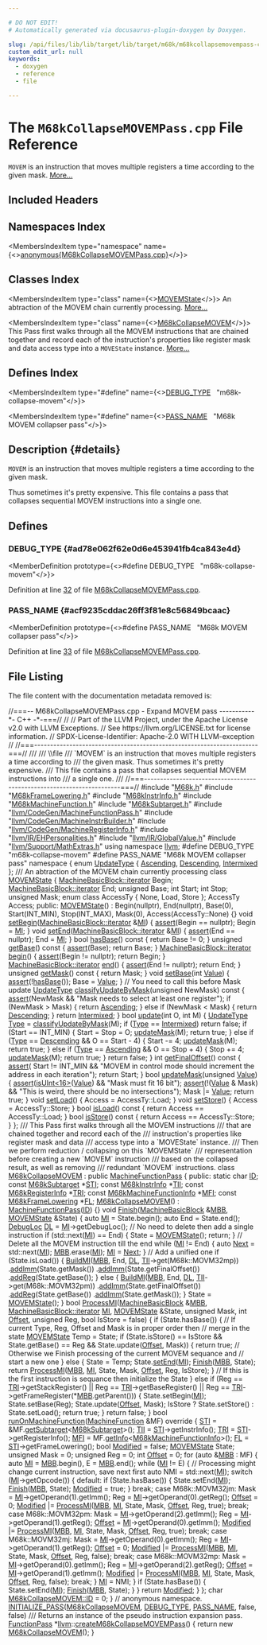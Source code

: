 ```yaml
---

# DO NOT EDIT!
# Automatically generated via docusaurus-plugin-doxygen by Doxygen.

slug: /api/files/lib/lib/target/lib/target/m68k/m68kcollapsemovempass-cpp
custom_edit_url: null
keywords:
  - doxygen
  - reference
  - file

---
```





# The `M68kCollapseMOVEMPass.cpp` File Reference

<DoxygenPage pluginConfig={pluginConfig}>

<code>MOVEM</code> is an instruction that moves multiple registers a time according to the given mask. <a href="#details">More...</a>

## Included Headers

<IncludesList>
<IncludesListItem
  filePath="M68k.h"
  permalink="/docs/api/files/lib/lib/target/lib/target/m68k/m68k-h"
  isLocal="true" />
<IncludesListItem
  filePath="M68kFrameLowering.h"
  permalink="/docs/api/files/lib/lib/target/lib/target/m68k/m68kframelowering-h"
  isLocal="true" />
<IncludesListItem
  filePath="M68kInstrInfo.h"
  permalink="/docs/api/files/lib/lib/target/lib/target/m68k/m68kinstrinfo-h"
  isLocal="true" />
<IncludesListItem
  filePath="M68kMachineFunction.h"
  permalink="/docs/api/files/lib/lib/target/lib/target/m68k/m68kmachinefunction-h"
  isLocal="true" />
<IncludesListItem
  filePath="M68kSubtarget.h"
  permalink="/docs/api/files/lib/lib/target/lib/target/m68k/m68ksubtarget-h"
  isLocal="true" />
<IncludesListItem
  filePath="llvm/CodeGen/MachineFunctionPass.h"
  permalink="/docs/api/files/include/include/llvm/include/llvm/codegen/machinefunctionpass-h"
  isLocal="true" />
<IncludesListItem
  filePath="llvm/CodeGen/MachineInstrBuilder.h"
  permalink="/docs/api/files/include/include/llvm/include/llvm/codegen/machineinstrbuilder-h"
  isLocal="true" />
<IncludesListItem
  filePath="llvm/CodeGen/MachineRegisterInfo.h"
  permalink="/docs/api/files/include/include/llvm/include/llvm/codegen/machineregisterinfo-h"
  isLocal="true" />
<IncludesListItem
  filePath="llvm/IR/EHPersonalities.h"
  permalink="/docs/api/files/include/include/llvm/include/llvm/ir/ehpersonalities-h"
  isLocal="true" />
<IncludesListItem
  filePath="llvm/IR/GlobalValue.h"
  permalink="/docs/api/files/include/include/llvm/include/llvm/ir/globalvalue-h"
  isLocal="true" />
<IncludesListItem
  filePath="llvm/Support/MathExtras.h"
  permalink="/docs/api/files/include/include/llvm/include/llvm/support/mathextras-h"
  isLocal="true" />
</IncludesList>

## Namespaces Index

<MembersIndex>

<MembersIndexItem
  type="namespace"
  name={<><a href="/docs/api/namespaces/anonymous-m68kcollapsemovempass-cpp-">anonymous&#123;M68kCollapseMOVEMPass.cpp&#125;</a></>}>
</MembersIndexItem>

</MembersIndex>

## Classes Index

<MembersIndex>

<MembersIndexItem
  type="class"
  name={<><a href="/docs/api/classes/anonymous-namespace-m68kcollapsemovempass-cpp-/movemstate">MOVEMState</a></>}>
An abtraction of the MOVEM chain currently processing. <a href="/docs/api/classes/anonymous-namespace-m68kcollapsemovempass-cpp-/movemstate/#details">More...</a>
</MembersIndexItem>

<MembersIndexItem
  type="class"
  name={<><a href="/docs/api/classes/anonymous-namespace-m68kcollapsemovempass-cpp-/m68kcollapsemovem">M68kCollapseMOVEM</a></>}>
This Pass first walks through all the MOVEM instructions that are chained together and record each of the instruction&#39;s properties like register mask and data access type into a <code>MOVEState</code> instance. <a href="/docs/api/classes/anonymous-namespace-m68kcollapsemovempass-cpp-/m68kcollapsemovem/#details">More...</a>
</MembersIndexItem>

</MembersIndex>

## Defines Index

<MembersIndex>

<MembersIndexItem
  type="#define"
  name={<><a href="#ad78e062f62e0d6e453941fb4ca843e4d">DEBUG&#95;TYPE</a>&nbsp;&nbsp;&nbsp;&quot;m68k-collapse-movem&quot;</>}>
</MembersIndexItem>

<MembersIndexItem
  type="#define"
  name={<><a href="#acf9235cddac26ff3f81e8c56849bcaac">PASS&#95;NAME</a>&nbsp;&nbsp;&nbsp;&quot;M68k MOVEM collapser pass&quot;</>}>
</MembersIndexItem>

</MembersIndex>

## Description {#details}

<code>MOVEM</code> is an instruction that moves multiple registers a time according to the given mask.

Thus sometimes it&#39;s pretty expensive. This file contains a pass that collapses sequential MOVEM instructions into a single one.

<SectionDefinition>

## Defines

### DEBUG&#95;TYPE {#ad78e062f62e0d6e453941fb4ca843e4d}

<MemberDefinition
  prototype={<>#define DEBUG&#95;TYPE&nbsp;&nbsp;&nbsp;&quot;m68k-collapse-movem&quot;</>}>

Definition at line <a href="#l00032">32</a> of file <a href="/docs/api/files/lib/lib/target/lib/target/m68k/m68kcollapsemovempass-cpp">M68kCollapseMOVEMPass.cpp</a>.
</MemberDefinition>

### PASS&#95;NAME {#acf9235cddac26ff3f81e8c56849bcaac}

<MemberDefinition
  prototype={<>#define PASS&#95;NAME&nbsp;&nbsp;&nbsp;&quot;M68k MOVEM collapser pass&quot;</>}>

Definition at line <a href="#l00033">33</a> of file <a href="/docs/api/files/lib/lib/target/lib/target/m68k/m68kcollapsemovempass-cpp">M68kCollapseMOVEMPass.cpp</a>.
</MemberDefinition>

</SectionDefinition>

## File Listing

The file content with the documentation metadata removed is:

<ProgramListing>

<Link id="l00001" /><CodeLine lineNumber="1"><Highlight kind="comment">//===-- M68kCollapseMOVEMPass.cpp - Expand MOVEM pass -----------&#42;- C++ -&#42;-===//</Highlight><Highlight kind="normal"></Highlight></CodeLine>
<Link id="l00002" /><CodeLine lineNumber="2"><Highlight kind="normal"></Highlight><Highlight kind="comment">//</Highlight><Highlight kind="normal"></Highlight></CodeLine>
<Link id="l00003" /><CodeLine lineNumber="3"><Highlight kind="normal"></Highlight><Highlight kind="comment">// Part of the LLVM Project, under the Apache License v2.0 with LLVM Exceptions.</Highlight><Highlight kind="normal"></Highlight></CodeLine>
<Link id="l00004" /><CodeLine lineNumber="4"><Highlight kind="normal"></Highlight><Highlight kind="comment">// See https://llvm.org/LICENSE.txt for license information.</Highlight><Highlight kind="normal"></Highlight></CodeLine>
<Link id="l00005" /><CodeLine lineNumber="5"><Highlight kind="normal"></Highlight><Highlight kind="comment">// SPDX-License-Identifier: Apache-2.0 WITH LLVM-exception</Highlight><Highlight kind="normal"></Highlight></CodeLine>
<Link id="l00006" /><CodeLine lineNumber="6"><Highlight kind="normal"></Highlight><Highlight kind="comment">//</Highlight><Highlight kind="normal"></Highlight></CodeLine>
<Link id="l00007" /><CodeLine lineNumber="7"><Highlight kind="normal"></Highlight><Highlight kind="comment">//===----------------------------------------------------------------------===//</Highlight><Highlight kind="comment"></Highlight></CodeLine>
<Link id="l00008" /><CodeLine lineNumber="8"><Highlight kind="comment">///</Highlight></CodeLine>
<Link id="l00009" /><CodeLine lineNumber="9"><Highlight kind="comment">/// \\file</Highlight></CodeLine>
<Link id="l00010" /><CodeLine lineNumber="10"><Highlight kind="comment">/// &#96;MOVEM&#96; is an instruction that moves multiple registers a time according to</Highlight></CodeLine>
<Link id="l00011" /><CodeLine lineNumber="11"><Highlight kind="comment">/// the given mask. Thus sometimes it&#39;s pretty expensive.</Highlight></CodeLine>
<Link id="l00012" /><CodeLine lineNumber="12"><Highlight kind="comment">/// This file contains a pass that collapses sequential MOVEM instructions into</Highlight></CodeLine>
<Link id="l00013" /><CodeLine lineNumber="13"><Highlight kind="comment">/// a single one.</Highlight></CodeLine>
<Link id="l00014" /><CodeLine lineNumber="14"><Highlight kind="comment">///</Highlight><Highlight kind="normal"></Highlight></CodeLine>
<Link id="l00015" /><CodeLine lineNumber="15"><Highlight kind="normal"></Highlight><Highlight kind="comment">//===----------------------------------------------------------------------===//</Highlight><Highlight kind="normal"></Highlight></CodeLine>
<Link id="l00016" /><CodeLine lineNumber="16"><Highlight kind="normal"></Highlight></CodeLine>
<Link id="l00017" /><CodeLine lineNumber="17"><Highlight kind="normal"></Highlight><Highlight kind="preprocessor">#include &quot;<a href="/docs/api/files/lib/lib/target/lib/target/m68k/m68k-h">M68k.h</a>&quot;</Highlight><Highlight kind="normal"></Highlight></CodeLine>
<Link id="l00018" /><CodeLine lineNumber="18"><Highlight kind="normal"></Highlight><Highlight kind="preprocessor">#include &quot;<a href="/docs/api/files/lib/lib/target/lib/target/m68k/m68kframelowering-h">M68kFrameLowering.h</a>&quot;</Highlight><Highlight kind="normal"></Highlight></CodeLine>
<Link id="l00019" /><CodeLine lineNumber="19"><Highlight kind="normal"></Highlight><Highlight kind="preprocessor">#include &quot;<a href="/docs/api/files/lib/lib/target/lib/target/m68k/m68kinstrinfo-h">M68kInstrInfo.h</a>&quot;</Highlight><Highlight kind="normal"></Highlight></CodeLine>
<Link id="l00020" /><CodeLine lineNumber="20"><Highlight kind="normal"></Highlight><Highlight kind="preprocessor">#include &quot;<a href="/docs/api/files/lib/lib/target/lib/target/m68k/m68kmachinefunction-h">M68kMachineFunction.h</a>&quot;</Highlight><Highlight kind="normal"></Highlight></CodeLine>
<Link id="l00021" /><CodeLine lineNumber="21"><Highlight kind="normal"></Highlight><Highlight kind="preprocessor">#include &quot;<a href="/docs/api/files/lib/lib/target/lib/target/m68k/m68ksubtarget-h">M68kSubtarget.h</a>&quot;</Highlight><Highlight kind="normal"></Highlight></CodeLine>
<Link id="l00022" /><CodeLine lineNumber="22"><Highlight kind="normal"></Highlight></CodeLine>
<Link id="l00023" /><CodeLine lineNumber="23"><Highlight kind="normal"></Highlight><Highlight kind="preprocessor">#include &quot;<a href="/docs/api/files/include/include/llvm/include/llvm/codegen/machinefunctionpass-h">llvm/CodeGen/MachineFunctionPass.h</a>&quot;</Highlight><Highlight kind="normal"></Highlight></CodeLine>
<Link id="l00024" /><CodeLine lineNumber="24"><Highlight kind="normal"></Highlight><Highlight kind="preprocessor">#include &quot;<a href="/docs/api/files/include/include/llvm/include/llvm/codegen/machineinstrbuilder-h">llvm/CodeGen/MachineInstrBuilder.h</a>&quot;</Highlight><Highlight kind="normal"></Highlight></CodeLine>
<Link id="l00025" /><CodeLine lineNumber="25"><Highlight kind="normal"></Highlight><Highlight kind="preprocessor">#include &quot;<a href="/docs/api/files/include/include/llvm/include/llvm/codegen/machineregisterinfo-h">llvm/CodeGen/MachineRegisterInfo.h</a>&quot;</Highlight><Highlight kind="normal"></Highlight></CodeLine>
<Link id="l00026" /><CodeLine lineNumber="26"><Highlight kind="normal"></Highlight><Highlight kind="preprocessor">#include &quot;<a href="/docs/api/files/include/include/llvm/include/llvm/ir/ehpersonalities-h">llvm/IR/EHPersonalities.h</a>&quot;</Highlight><Highlight kind="normal"></Highlight></CodeLine>
<Link id="l00027" /><CodeLine lineNumber="27"><Highlight kind="normal"></Highlight><Highlight kind="preprocessor">#include &quot;<a href="/docs/api/files/include/include/llvm/include/llvm/ir/globalvalue-h">llvm/IR/GlobalValue.h</a>&quot;</Highlight><Highlight kind="normal"></Highlight></CodeLine>
<Link id="l00028" /><CodeLine lineNumber="28"><Highlight kind="normal"></Highlight><Highlight kind="preprocessor">#include &quot;<a href="/docs/api/files/include/include/llvm/include/llvm/support/mathextras-h">llvm/Support/MathExtras.h</a>&quot;</Highlight><Highlight kind="normal"></Highlight></CodeLine>
<Link id="l00029" /><CodeLine lineNumber="29"><Highlight kind="normal"></Highlight></CodeLine>
<Link id="l00030" /><CodeLine lineNumber="30"><Highlight kind="normal"></Highlight><Highlight kind="keyword">using namespace </Highlight><Highlight kind="normal"><a href="/docs/api/namespaces/llvm">llvm</a>;</Highlight></CodeLine>
<Link id="l00031" /><CodeLine lineNumber="31"><Highlight kind="normal"></Highlight></CodeLine>
<Link id="l00032" /><CodeLine lineNumber="32" lineLink="#ad78e062f62e0d6e453941fb4ca843e4d"><Highlight kind="normal"></Highlight><Highlight kind="preprocessor">#define DEBUG&#95;TYPE &quot;m68k-collapse-movem&quot;</Highlight><Highlight kind="normal"></Highlight></CodeLine>
<Link id="l00033" /><CodeLine lineNumber="33" lineLink="#acf9235cddac26ff3f81e8c56849bcaac"><Highlight kind="normal"></Highlight><Highlight kind="preprocessor">#define PASS&#95;NAME &quot;M68k MOVEM collapser pass&quot;</Highlight><Highlight kind="normal"></Highlight></CodeLine>
<Link id="l00034" /><CodeLine lineNumber="34"><Highlight kind="normal"></Highlight></CodeLine>
<Link id="l00035" /><CodeLine lineNumber="35" lineLink="/docs/api/namespaces/anonymous-m68kcollapsemovempass-cpp-"><Highlight kind="normal"></Highlight><Highlight kind="keyword">namespace </Highlight><Highlight kind="normal">&#123;</Highlight></CodeLine>
<Link id="l00036" /><CodeLine lineNumber="36"><Highlight kind="normal"></Highlight></CodeLine>
<Link id="l00037" /><CodeLine lineNumber="37" lineLink="/docs/api/namespaces/anonymous-m68kcollapsemovempass-cpp-/#a8fb000afb368b63bfc35f59894cf0009affa5610d4c7d7920bea0705433328ace"><Highlight kind="normal"></Highlight><Highlight kind="keyword">enum</Highlight><Highlight kind="normal"> <a href="/docs/api/namespaces/anonymous-m68kcollapsemovempass-cpp-/#a8fb000afb368b63bfc35f59894cf0009">UpdateType</a> &#123; <a href="/docs/api/namespaces/anonymous-m68kcollapsemovempass-cpp-/#a8fb000afb368b63bfc35f59894cf0009affa5610d4c7d7920bea0705433328ace">Ascending</a>, <a href="/docs/api/namespaces/anonymous-m68kcollapsemovempass-cpp-/#a8fb000afb368b63bfc35f59894cf0009a38e4295c45f0f7c5488dab2470427569">Descending</a>, <a href="/docs/api/namespaces/anonymous-m68kcollapsemovempass-cpp-/#a8fb000afb368b63bfc35f59894cf0009ae557c5b7a95eb1f3d082f75a34169303">Intermixed</a> &#125;;</Highlight></CodeLine>
<Link id="l00038" /><CodeLine lineNumber="38"><Highlight kind="normal"></Highlight><Highlight kind="comment"></Highlight></CodeLine>
<Link id="l00039" /><CodeLine lineNumber="39"><Highlight kind="comment">/// An abtraction of the MOVEM chain currently processing</Highlight><Highlight kind="normal"></Highlight></CodeLine>
<Link id="l00040" /><CodeLine lineNumber="40" lineLink="/docs/api/classes/anonymous-namespace-m68kcollapsemovempass-cpp-/movemstate"><Highlight kind="normal"></Highlight><Highlight kind="keyword">class </Highlight><Highlight kind="normal"><a href="/docs/api/classes/anonymous-namespace-m68kcollapsemovempass-cpp-/movemstate/#a5292c623b0b240afa38d6ea7cc0c4b59">MOVEMState</a> &#123;</Highlight></CodeLine>
<Link id="l00041" /><CodeLine lineNumber="41"><Highlight kind="normal">  <a href="/docs/api/classes/llvm/machinebasicblock/#ae34c996b58df9b9ce6695a0c8b70c533">MachineBasicBlock::iterator</a> Begin;</Highlight></CodeLine>
<Link id="l00042" /><CodeLine lineNumber="42"><Highlight kind="normal">  <a href="/docs/api/classes/llvm/machinebasicblock/#ae34c996b58df9b9ce6695a0c8b70c533">MachineBasicBlock::iterator</a> End;</Highlight></CodeLine>
<Link id="l00043" /><CodeLine lineNumber="43"><Highlight kind="normal"></Highlight></CodeLine>
<Link id="l00044" /><CodeLine lineNumber="44"><Highlight kind="normal">  </Highlight><Highlight kind="keywordtype">unsigned</Highlight><Highlight kind="normal"> Base;</Highlight></CodeLine>
<Link id="l00045" /><CodeLine lineNumber="45"><Highlight kind="normal"></Highlight></CodeLine>
<Link id="l00046" /><CodeLine lineNumber="46"><Highlight kind="normal">  </Highlight><Highlight kind="keywordtype">int</Highlight><Highlight kind="normal"> Start;</Highlight></CodeLine>
<Link id="l00047" /><CodeLine lineNumber="47"><Highlight kind="normal">  </Highlight><Highlight kind="keywordtype">int</Highlight><Highlight kind="normal"> Stop;</Highlight></CodeLine>
<Link id="l00048" /><CodeLine lineNumber="48"><Highlight kind="normal"></Highlight></CodeLine>
<Link id="l00049" /><CodeLine lineNumber="49"><Highlight kind="normal">  </Highlight><Highlight kind="keywordtype">unsigned</Highlight><Highlight kind="normal"> Mask;</Highlight></CodeLine>
<Link id="l00050" /><CodeLine lineNumber="50"><Highlight kind="normal"></Highlight></CodeLine>
<Link id="l00051" /><CodeLine lineNumber="51"><Highlight kind="normal">  </Highlight><Highlight kind="keyword">enum class</Highlight><Highlight kind="normal"> AccessTy &#123; None, Load, Store &#125;;</Highlight></CodeLine>
<Link id="l00052" /><CodeLine lineNumber="52"><Highlight kind="normal">  AccessTy Access;</Highlight></CodeLine>
<Link id="l00053" /><CodeLine lineNumber="53"><Highlight kind="normal"></Highlight></CodeLine>
<Link id="l00054" /><CodeLine lineNumber="54"><Highlight kind="normal"></Highlight><Highlight kind="keyword">public</Highlight><Highlight kind="normal">:</Highlight></CodeLine>
<Link id="l00055" /><CodeLine lineNumber="55" lineLink="/docs/api/classes/anonymous-namespace-m68kcollapsemovempass-cpp-/movemstate/#a5292c623b0b240afa38d6ea7cc0c4b59"><Highlight kind="normal">  <a href="/docs/api/classes/anonymous-namespace-m68kcollapsemovempass-cpp-/movemstate/#a5292c623b0b240afa38d6ea7cc0c4b59">MOVEMState</a>()</Highlight></CodeLine>
<Link id="l00056" /><CodeLine lineNumber="56"><Highlight kind="normal">      : Begin(nullptr), End(nullptr), Base(0), Start(INT&#95;MIN), Stop(INT&#95;MAX),</Highlight></CodeLine>
<Link id="l00057" /><CodeLine lineNumber="57"><Highlight kind="normal">        Mask(0), Access(AccessTy::None) &#123;&#125;</Highlight></CodeLine>
<Link id="l00058" /><CodeLine lineNumber="58"><Highlight kind="normal"></Highlight></CodeLine>
<Link id="l00059" /><CodeLine lineNumber="59" lineLink="/docs/api/classes/anonymous-namespace-m68kcollapsemovempass-cpp-/movemstate/#acedd4b6d5ba1b99cb97f33c22768e041"><Highlight kind="normal">  </Highlight><Highlight kind="keywordtype">void</Highlight><Highlight kind="normal"> <a href="/docs/api/classes/anonymous-namespace-m68kcollapsemovempass-cpp-/movemstate/#acedd4b6d5ba1b99cb97f33c22768e041">setBegin</a>(<a href="/docs/api/classes/llvm/machinebasicblock/#ae34c996b58df9b9ce6695a0c8b70c533">MachineBasicBlock::iterator</a> &amp;<a href="/docs/api/files/lib/lib/codegen/lib/codegen/globalisel/irtranslator-cpp/#abe44dfdea65b4f7e11e0a608ab708b76">MI</a>) &#123;</Highlight></CodeLine>
<Link id="l00060" /><CodeLine lineNumber="60"><Highlight kind="normal">    <a href="/docs/api/files/lib/lib/target/lib/target/amdgpu/silowercontrolflow-cpp/#a4868c5d81c5ccc98c47aeab6244346a0">assert</a>(Begin == </Highlight><Highlight kind="keyword">nullptr</Highlight><Highlight kind="normal">);</Highlight></CodeLine>
<Link id="l00061" /><CodeLine lineNumber="61"><Highlight kind="normal">    Begin = <a href="/docs/api/files/lib/lib/codegen/lib/codegen/globalisel/irtranslator-cpp/#abe44dfdea65b4f7e11e0a608ab708b76">MI</a>;</Highlight></CodeLine>
<Link id="l00062" /><CodeLine lineNumber="62"><Highlight kind="normal">  &#125;</Highlight></CodeLine>
<Link id="l00063" /><CodeLine lineNumber="63"><Highlight kind="normal"></Highlight></CodeLine>
<Link id="l00064" /><CodeLine lineNumber="64" lineLink="/docs/api/classes/anonymous-namespace-m68kcollapsemovempass-cpp-/movemstate/#aea13b0026f0a09183da124d99a566935"><Highlight kind="normal">  </Highlight><Highlight kind="keywordtype">void</Highlight><Highlight kind="normal"> <a href="/docs/api/classes/anonymous-namespace-m68kcollapsemovempass-cpp-/movemstate/#aea13b0026f0a09183da124d99a566935">setEnd</a>(<a href="/docs/api/classes/llvm/machinebasicblock/#ae34c996b58df9b9ce6695a0c8b70c533">MachineBasicBlock::iterator</a> &amp;<a href="/docs/api/files/lib/lib/codegen/lib/codegen/globalisel/irtranslator-cpp/#abe44dfdea65b4f7e11e0a608ab708b76">MI</a>) &#123;</Highlight></CodeLine>
<Link id="l00065" /><CodeLine lineNumber="65"><Highlight kind="normal">    <a href="/docs/api/files/lib/lib/target/lib/target/amdgpu/silowercontrolflow-cpp/#a4868c5d81c5ccc98c47aeab6244346a0">assert</a>(End == </Highlight><Highlight kind="keyword">nullptr</Highlight><Highlight kind="normal">);</Highlight></CodeLine>
<Link id="l00066" /><CodeLine lineNumber="66"><Highlight kind="normal">    End = <a href="/docs/api/files/lib/lib/codegen/lib/codegen/globalisel/irtranslator-cpp/#abe44dfdea65b4f7e11e0a608ab708b76">MI</a>;</Highlight></CodeLine>
<Link id="l00067" /><CodeLine lineNumber="67"><Highlight kind="normal">  &#125;</Highlight></CodeLine>
<Link id="l00068" /><CodeLine lineNumber="68"><Highlight kind="normal"></Highlight></CodeLine>
<Link id="l00069" /><CodeLine lineNumber="69" lineLink="/docs/api/classes/anonymous-namespace-m68kcollapsemovempass-cpp-/movemstate/#af229badf201fbf32ccb97409c370de2b"><Highlight kind="normal">  </Highlight><Highlight kind="keywordtype">bool</Highlight><Highlight kind="normal"> <a href="/docs/api/classes/anonymous-namespace-m68kcollapsemovempass-cpp-/movemstate/#af229badf201fbf32ccb97409c370de2b">hasBase</a>()</Highlight><Highlight kind="keyword"> const </Highlight><Highlight kind="normal">&#123; </Highlight><Highlight kind="keywordflow">return</Highlight><Highlight kind="normal"> Base != 0; &#125;</Highlight></CodeLine>
<Link id="l00070" /><CodeLine lineNumber="70"><Highlight kind="normal"></Highlight></CodeLine>
<Link id="l00071" /><CodeLine lineNumber="71" lineLink="/docs/api/classes/anonymous-namespace-m68kcollapsemovempass-cpp-/movemstate/#ab78166091cbd8ac25ea95728bb0ab069"><Highlight kind="normal">  </Highlight><Highlight kind="keywordtype">unsigned</Highlight><Highlight kind="normal"> <a href="/docs/api/classes/anonymous-namespace-m68kcollapsemovempass-cpp-/movemstate/#ab78166091cbd8ac25ea95728bb0ab069">getBase</a>()</Highlight><Highlight kind="keyword"> const </Highlight><Highlight kind="normal">&#123;</Highlight></CodeLine>
<Link id="l00072" /><CodeLine lineNumber="72"><Highlight kind="normal">    <a href="/docs/api/files/lib/lib/target/lib/target/amdgpu/silowercontrolflow-cpp/#a4868c5d81c5ccc98c47aeab6244346a0">assert</a>(Base);</Highlight></CodeLine>
<Link id="l00073" /><CodeLine lineNumber="73"><Highlight kind="normal">    </Highlight><Highlight kind="keywordflow">return</Highlight><Highlight kind="normal"> Base;</Highlight></CodeLine>
<Link id="l00074" /><CodeLine lineNumber="74"><Highlight kind="normal">  &#125;</Highlight></CodeLine>
<Link id="l00075" /><CodeLine lineNumber="75"><Highlight kind="normal"></Highlight></CodeLine>
<Link id="l00076" /><CodeLine lineNumber="76" lineLink="/docs/api/classes/anonymous-namespace-m68kcollapsemovempass-cpp-/movemstate/#a3c9fa7431f1d3ab1b75d05e16d9319b4"><Highlight kind="normal">  <a href="/docs/api/classes/llvm/machinebasicblock/#ae34c996b58df9b9ce6695a0c8b70c533">MachineBasicBlock::iterator</a> <a href="/docs/api/classes/anonymous-namespace-m68kcollapsemovempass-cpp-/movemstate/#a3c9fa7431f1d3ab1b75d05e16d9319b4">begin</a>() &#123;</Highlight></CodeLine>
<Link id="l00077" /><CodeLine lineNumber="77"><Highlight kind="normal">    <a href="/docs/api/files/lib/lib/target/lib/target/amdgpu/silowercontrolflow-cpp/#a4868c5d81c5ccc98c47aeab6244346a0">assert</a>(Begin != </Highlight><Highlight kind="keyword">nullptr</Highlight><Highlight kind="normal">);</Highlight></CodeLine>
<Link id="l00078" /><CodeLine lineNumber="78"><Highlight kind="normal">    </Highlight><Highlight kind="keywordflow">return</Highlight><Highlight kind="normal"> Begin;</Highlight></CodeLine>
<Link id="l00079" /><CodeLine lineNumber="79"><Highlight kind="normal">  &#125;</Highlight></CodeLine>
<Link id="l00080" /><CodeLine lineNumber="80"><Highlight kind="normal"></Highlight></CodeLine>
<Link id="l00081" /><CodeLine lineNumber="81" lineLink="/docs/api/classes/anonymous-namespace-m68kcollapsemovempass-cpp-/movemstate/#a3c0b813c6cf731959ba5aca5a13588e6"><Highlight kind="normal">  <a href="/docs/api/classes/llvm/machinebasicblock/#ae34c996b58df9b9ce6695a0c8b70c533">MachineBasicBlock::iterator</a> <a href="/docs/api/classes/anonymous-namespace-m68kcollapsemovempass-cpp-/movemstate/#a3c0b813c6cf731959ba5aca5a13588e6">end</a>() &#123;</Highlight></CodeLine>
<Link id="l00082" /><CodeLine lineNumber="82"><Highlight kind="normal">    <a href="/docs/api/files/lib/lib/target/lib/target/amdgpu/silowercontrolflow-cpp/#a4868c5d81c5ccc98c47aeab6244346a0">assert</a>(End != </Highlight><Highlight kind="keyword">nullptr</Highlight><Highlight kind="normal">);</Highlight></CodeLine>
<Link id="l00083" /><CodeLine lineNumber="83"><Highlight kind="normal">    </Highlight><Highlight kind="keywordflow">return</Highlight><Highlight kind="normal"> End;</Highlight></CodeLine>
<Link id="l00084" /><CodeLine lineNumber="84"><Highlight kind="normal">  &#125;</Highlight></CodeLine>
<Link id="l00085" /><CodeLine lineNumber="85"><Highlight kind="normal"></Highlight></CodeLine>
<Link id="l00086" /><CodeLine lineNumber="86" lineLink="/docs/api/classes/anonymous-namespace-m68kcollapsemovempass-cpp-/movemstate/#a8a4894a2d0e3c5fd13de7ca810b759f2"><Highlight kind="normal">  </Highlight><Highlight kind="keywordtype">unsigned</Highlight><Highlight kind="normal"> <a href="/docs/api/classes/anonymous-namespace-m68kcollapsemovempass-cpp-/movemstate/#a8a4894a2d0e3c5fd13de7ca810b759f2">getMask</a>()</Highlight><Highlight kind="keyword"> const </Highlight><Highlight kind="normal">&#123; </Highlight><Highlight kind="keywordflow">return</Highlight><Highlight kind="normal"> Mask; &#125;</Highlight></CodeLine>
<Link id="l00087" /><CodeLine lineNumber="87"><Highlight kind="normal"></Highlight></CodeLine>
<Link id="l00088" /><CodeLine lineNumber="88" lineLink="/docs/api/classes/anonymous-namespace-m68kcollapsemovempass-cpp-/movemstate/#a82e3bfc5695913bece66e91c83da0684"><Highlight kind="normal">  </Highlight><Highlight kind="keywordtype">void</Highlight><Highlight kind="normal"> <a href="/docs/api/classes/anonymous-namespace-m68kcollapsemovempass-cpp-/movemstate/#a82e3bfc5695913bece66e91c83da0684">setBase</a>(</Highlight><Highlight kind="keywordtype">int</Highlight><Highlight kind="normal"> <a href="/docs/api/classes/llvm/value">Value</a>) &#123;</Highlight></CodeLine>
<Link id="l00089" /><CodeLine lineNumber="89"><Highlight kind="normal">    <a href="/docs/api/files/lib/lib/target/lib/target/amdgpu/silowercontrolflow-cpp/#a4868c5d81c5ccc98c47aeab6244346a0">assert</a>(!<a href="/docs/api/classes/anonymous-namespace-m68kcollapsemovempass-cpp-/movemstate/#af229badf201fbf32ccb97409c370de2b">hasBase</a>());</Highlight></CodeLine>
<Link id="l00090" /><CodeLine lineNumber="90"><Highlight kind="normal">    Base = <a href="/docs/api/classes/llvm/value">Value</a>;</Highlight></CodeLine>
<Link id="l00091" /><CodeLine lineNumber="91"><Highlight kind="normal">  &#125;</Highlight></CodeLine>
<Link id="l00092" /><CodeLine lineNumber="92"><Highlight kind="normal"></Highlight></CodeLine>
<Link id="l00093" /><CodeLine lineNumber="93"><Highlight kind="normal">  </Highlight><Highlight kind="comment">// You need to call this before Mask update</Highlight><Highlight kind="normal"></Highlight></CodeLine>
<Link id="l00094" /><CodeLine lineNumber="94" lineLink="/docs/api/classes/anonymous-namespace-m68kcollapsemovempass-cpp-/movemstate/#a1d7848b12c11c7a40be13b913e448d31"><Highlight kind="normal">  <a href="/docs/api/namespaces/anonymous-m68kcollapsemovempass-cpp-/#a8fb000afb368b63bfc35f59894cf0009">UpdateType</a> <a href="/docs/api/classes/anonymous-namespace-m68kcollapsemovempass-cpp-/movemstate/#a1d7848b12c11c7a40be13b913e448d31">classifyUpdateByMask</a>(</Highlight><Highlight kind="keywordtype">unsigned</Highlight><Highlight kind="normal"> NewMask)</Highlight><Highlight kind="keyword"> const </Highlight><Highlight kind="normal">&#123;</Highlight></CodeLine>
<Link id="l00095" /><CodeLine lineNumber="95"><Highlight kind="normal">    <a href="/docs/api/files/lib/lib/target/lib/target/amdgpu/silowercontrolflow-cpp/#a4868c5d81c5ccc98c47aeab6244346a0">assert</a>(NewMask &amp;&amp; </Highlight><Highlight kind="stringliteral">&quot;Mask needs to select at least one register&quot;</Highlight><Highlight kind="normal">);</Highlight></CodeLine>
<Link id="l00096" /><CodeLine lineNumber="96"><Highlight kind="normal"></Highlight></CodeLine>
<Link id="l00097" /><CodeLine lineNumber="97"><Highlight kind="normal">    </Highlight><Highlight kind="keywordflow">if</Highlight><Highlight kind="normal"> (NewMask &gt; Mask) &#123;</Highlight></CodeLine>
<Link id="l00098" /><CodeLine lineNumber="98"><Highlight kind="normal">      </Highlight><Highlight kind="keywordflow">return</Highlight><Highlight kind="normal"> <a href="/docs/api/namespaces/anonymous-m68kcollapsemovempass-cpp-/#a8fb000afb368b63bfc35f59894cf0009affa5610d4c7d7920bea0705433328ace">Ascending</a>;</Highlight></CodeLine>
<Link id="l00099" /><CodeLine lineNumber="99"><Highlight kind="normal">    &#125; </Highlight><Highlight kind="keywordflow">else</Highlight><Highlight kind="normal"> </Highlight><Highlight kind="keywordflow">if</Highlight><Highlight kind="normal"> (NewMask &lt; Mask) &#123;</Highlight></CodeLine>
<Link id="l00100" /><CodeLine lineNumber="100"><Highlight kind="normal">      </Highlight><Highlight kind="keywordflow">return</Highlight><Highlight kind="normal"> <a href="/docs/api/namespaces/anonymous-m68kcollapsemovempass-cpp-/#a8fb000afb368b63bfc35f59894cf0009a38e4295c45f0f7c5488dab2470427569">Descending</a>;</Highlight></CodeLine>
<Link id="l00101" /><CodeLine lineNumber="101"><Highlight kind="normal">    &#125;</Highlight></CodeLine>
<Link id="l00102" /><CodeLine lineNumber="102"><Highlight kind="normal"></Highlight></CodeLine>
<Link id="l00103" /><CodeLine lineNumber="103"><Highlight kind="normal">    </Highlight><Highlight kind="keywordflow">return</Highlight><Highlight kind="normal"> <a href="/docs/api/namespaces/anonymous-m68kcollapsemovempass-cpp-/#a8fb000afb368b63bfc35f59894cf0009ae557c5b7a95eb1f3d082f75a34169303">Intermixed</a>;</Highlight></CodeLine>
<Link id="l00104" /><CodeLine lineNumber="104"><Highlight kind="normal">  &#125;</Highlight></CodeLine>
<Link id="l00105" /><CodeLine lineNumber="105"><Highlight kind="normal"></Highlight></CodeLine>
<Link id="l00106" /><CodeLine lineNumber="106" lineLink="/docs/api/classes/anonymous-namespace-m68kcollapsemovempass-cpp-/movemstate/#ae84ef497b568442b61b510a73ff9efc1"><Highlight kind="normal">  </Highlight><Highlight kind="keywordtype">bool</Highlight><Highlight kind="normal"> <a href="/docs/api/classes/anonymous-namespace-m68kcollapsemovempass-cpp-/movemstate/#ae84ef497b568442b61b510a73ff9efc1">update</a>(</Highlight><Highlight kind="keywordtype">int</Highlight><Highlight kind="normal"> O, </Highlight><Highlight kind="keywordtype">int</Highlight><Highlight kind="normal"> M) &#123;</Highlight></CodeLine>
<Link id="l00107" /><CodeLine lineNumber="107"><Highlight kind="normal">    <a href="/docs/api/namespaces/anonymous-m68kcollapsemovempass-cpp-/#a8fb000afb368b63bfc35f59894cf0009">UpdateType</a> <a href="/docs/api/classes/llvm/type">Type</a> = <a href="/docs/api/classes/anonymous-namespace-m68kcollapsemovempass-cpp-/movemstate/#a1d7848b12c11c7a40be13b913e448d31">classifyUpdateByMask</a>(M);</Highlight></CodeLine>
<Link id="l00108" /><CodeLine lineNumber="108"><Highlight kind="normal">    </Highlight><Highlight kind="keywordflow">if</Highlight><Highlight kind="normal"> (<a href="/docs/api/classes/llvm/type">Type</a> == <a href="/docs/api/namespaces/anonymous-m68kcollapsemovempass-cpp-/#a8fb000afb368b63bfc35f59894cf0009ae557c5b7a95eb1f3d082f75a34169303">Intermixed</a>)</Highlight></CodeLine>
<Link id="l00109" /><CodeLine lineNumber="109"><Highlight kind="normal">      </Highlight><Highlight kind="keywordflow">return</Highlight><Highlight kind="normal"> </Highlight><Highlight kind="keyword">false</Highlight><Highlight kind="normal">;</Highlight></CodeLine>
<Link id="l00110" /><CodeLine lineNumber="110"><Highlight kind="normal">    </Highlight><Highlight kind="keywordflow">if</Highlight><Highlight kind="normal"> (Start == INT&#95;MIN) &#123;</Highlight></CodeLine>
<Link id="l00111" /><CodeLine lineNumber="111"><Highlight kind="normal">      Start = Stop = O;</Highlight></CodeLine>
<Link id="l00112" /><CodeLine lineNumber="112"><Highlight kind="normal">      <a href="/docs/api/classes/anonymous-namespace-m68kcollapsemovempass-cpp-/movemstate/#a8b03f0cf73d1513d13a24bd94b8264f2">updateMask</a>(M);</Highlight></CodeLine>
<Link id="l00113" /><CodeLine lineNumber="113"><Highlight kind="normal">      </Highlight><Highlight kind="keywordflow">return</Highlight><Highlight kind="normal"> </Highlight><Highlight kind="keyword">true</Highlight><Highlight kind="normal">;</Highlight></CodeLine>
<Link id="l00114" /><CodeLine lineNumber="114"><Highlight kind="normal">    &#125; </Highlight><Highlight kind="keywordflow">else</Highlight><Highlight kind="normal"> </Highlight><Highlight kind="keywordflow">if</Highlight><Highlight kind="normal"> (<a href="/docs/api/classes/llvm/type">Type</a> == <a href="/docs/api/namespaces/anonymous-m68kcollapsemovempass-cpp-/#a8fb000afb368b63bfc35f59894cf0009a38e4295c45f0f7c5488dab2470427569">Descending</a> &amp;&amp; O == Start - 4) &#123;</Highlight></CodeLine>
<Link id="l00115" /><CodeLine lineNumber="115"><Highlight kind="normal">      Start -= 4;</Highlight></CodeLine>
<Link id="l00116" /><CodeLine lineNumber="116"><Highlight kind="normal">      <a href="/docs/api/classes/anonymous-namespace-m68kcollapsemovempass-cpp-/movemstate/#a8b03f0cf73d1513d13a24bd94b8264f2">updateMask</a>(M);</Highlight></CodeLine>
<Link id="l00117" /><CodeLine lineNumber="117"><Highlight kind="normal">      </Highlight><Highlight kind="keywordflow">return</Highlight><Highlight kind="normal"> </Highlight><Highlight kind="keyword">true</Highlight><Highlight kind="normal">;</Highlight></CodeLine>
<Link id="l00118" /><CodeLine lineNumber="118"><Highlight kind="normal">    &#125; </Highlight><Highlight kind="keywordflow">else</Highlight><Highlight kind="normal"> </Highlight><Highlight kind="keywordflow">if</Highlight><Highlight kind="normal"> (<a href="/docs/api/classes/llvm/type">Type</a> == <a href="/docs/api/namespaces/anonymous-m68kcollapsemovempass-cpp-/#a8fb000afb368b63bfc35f59894cf0009affa5610d4c7d7920bea0705433328ace">Ascending</a> &amp;&amp; O == Stop + 4) &#123;</Highlight></CodeLine>
<Link id="l00119" /><CodeLine lineNumber="119"><Highlight kind="normal">      Stop += 4;</Highlight></CodeLine>
<Link id="l00120" /><CodeLine lineNumber="120"><Highlight kind="normal">      <a href="/docs/api/classes/anonymous-namespace-m68kcollapsemovempass-cpp-/movemstate/#a8b03f0cf73d1513d13a24bd94b8264f2">updateMask</a>(M);</Highlight></CodeLine>
<Link id="l00121" /><CodeLine lineNumber="121"><Highlight kind="normal">      </Highlight><Highlight kind="keywordflow">return</Highlight><Highlight kind="normal"> </Highlight><Highlight kind="keyword">true</Highlight><Highlight kind="normal">;</Highlight></CodeLine>
<Link id="l00122" /><CodeLine lineNumber="122"><Highlight kind="normal">    &#125;</Highlight></CodeLine>
<Link id="l00123" /><CodeLine lineNumber="123"><Highlight kind="normal"></Highlight></CodeLine>
<Link id="l00124" /><CodeLine lineNumber="124"><Highlight kind="normal">    </Highlight><Highlight kind="keywordflow">return</Highlight><Highlight kind="normal"> </Highlight><Highlight kind="keyword">false</Highlight><Highlight kind="normal">;</Highlight></CodeLine>
<Link id="l00125" /><CodeLine lineNumber="125"><Highlight kind="normal">  &#125;</Highlight></CodeLine>
<Link id="l00126" /><CodeLine lineNumber="126"><Highlight kind="normal"></Highlight></CodeLine>
<Link id="l00127" /><CodeLine lineNumber="127" lineLink="/docs/api/classes/anonymous-namespace-m68kcollapsemovempass-cpp-/movemstate/#af449e80fa9a0ec191beaf693171ceb09"><Highlight kind="normal">  </Highlight><Highlight kind="keywordtype">int</Highlight><Highlight kind="normal"> <a href="/docs/api/classes/anonymous-namespace-m68kcollapsemovempass-cpp-/movemstate/#af449e80fa9a0ec191beaf693171ceb09">getFinalOffset</a>()</Highlight><Highlight kind="keyword"> const </Highlight><Highlight kind="normal">&#123;</Highlight></CodeLine>
<Link id="l00128" /><CodeLine lineNumber="128"><Highlight kind="normal">    <a href="/docs/api/files/lib/lib/target/lib/target/amdgpu/silowercontrolflow-cpp/#a4868c5d81c5ccc98c47aeab6244346a0">assert</a>(</Highlight></CodeLine>
<Link id="l00129" /><CodeLine lineNumber="129"><Highlight kind="normal">        Start != INT&#95;MIN &amp;&amp;</Highlight></CodeLine>
<Link id="l00130" /><CodeLine lineNumber="130"><Highlight kind="normal">        </Highlight><Highlight kind="stringliteral">&quot;MOVEM in control mode should increment the address in each iteration&quot;</Highlight><Highlight kind="normal">);</Highlight></CodeLine>
<Link id="l00131" /><CodeLine lineNumber="131"><Highlight kind="normal">    </Highlight><Highlight kind="keywordflow">return</Highlight><Highlight kind="normal"> Start;</Highlight></CodeLine>
<Link id="l00132" /><CodeLine lineNumber="132"><Highlight kind="normal">  &#125;</Highlight></CodeLine>
<Link id="l00133" /><CodeLine lineNumber="133"><Highlight kind="normal"></Highlight></CodeLine>
<Link id="l00134" /><CodeLine lineNumber="134" lineLink="/docs/api/classes/anonymous-namespace-m68kcollapsemovempass-cpp-/movemstate/#a8b03f0cf73d1513d13a24bd94b8264f2"><Highlight kind="normal">  </Highlight><Highlight kind="keywordtype">bool</Highlight><Highlight kind="normal"> <a href="/docs/api/classes/anonymous-namespace-m68kcollapsemovempass-cpp-/movemstate/#a8b03f0cf73d1513d13a24bd94b8264f2">updateMask</a>(</Highlight><Highlight kind="keywordtype">unsigned</Highlight><Highlight kind="normal"> <a href="/docs/api/classes/llvm/value">Value</a>) &#123;</Highlight></CodeLine>
<Link id="l00135" /><CodeLine lineNumber="135"><Highlight kind="normal">    <a href="/docs/api/files/lib/lib/target/lib/target/amdgpu/silowercontrolflow-cpp/#a4868c5d81c5ccc98c47aeab6244346a0">assert</a>(<a href="/docs/api/namespaces/llvm/#a87e65296f2a6d9570117a852af342764">isUInt&lt;16&gt;</a>(<a href="/docs/api/classes/llvm/value">Value</a>) &amp;&amp; </Highlight><Highlight kind="stringliteral">&quot;Mask must fit 16 bit&quot;</Highlight><Highlight kind="normal">);</Highlight></CodeLine>
<Link id="l00136" /><CodeLine lineNumber="136"><Highlight kind="normal">    <a href="/docs/api/files/lib/lib/target/lib/target/amdgpu/silowercontrolflow-cpp/#a4868c5d81c5ccc98c47aeab6244346a0">assert</a>(!(<a href="/docs/api/classes/llvm/value">Value</a> &amp; Mask) &amp;&amp;</Highlight></CodeLine>
<Link id="l00137" /><CodeLine lineNumber="137"><Highlight kind="normal">           </Highlight><Highlight kind="stringliteral">&quot;This is weird, there should be no intersections&quot;</Highlight><Highlight kind="normal">);</Highlight></CodeLine>
<Link id="l00138" /><CodeLine lineNumber="138"><Highlight kind="normal">    Mask |= <a href="/docs/api/classes/llvm/value">Value</a>;</Highlight></CodeLine>
<Link id="l00139" /><CodeLine lineNumber="139"><Highlight kind="normal">    </Highlight><Highlight kind="keywordflow">return</Highlight><Highlight kind="normal"> </Highlight><Highlight kind="keyword">true</Highlight><Highlight kind="normal">;</Highlight></CodeLine>
<Link id="l00140" /><CodeLine lineNumber="140"><Highlight kind="normal">  &#125;</Highlight></CodeLine>
<Link id="l00141" /><CodeLine lineNumber="141"><Highlight kind="normal"></Highlight></CodeLine>
<Link id="l00142" /><CodeLine lineNumber="142" lineLink="/docs/api/classes/anonymous-namespace-m68kcollapsemovempass-cpp-/movemstate/#a576752ad43d7e63e06b974c9ae27455f"><Highlight kind="normal">  </Highlight><Highlight kind="keywordtype">void</Highlight><Highlight kind="normal"> <a href="/docs/api/classes/anonymous-namespace-m68kcollapsemovempass-cpp-/movemstate/#a576752ad43d7e63e06b974c9ae27455f">setLoad</a>() &#123; Access = AccessTy::Load; &#125;</Highlight></CodeLine>
<Link id="l00143" /><CodeLine lineNumber="143" lineLink="/docs/api/classes/anonymous-namespace-m68kcollapsemovempass-cpp-/movemstate/#a638e0599e20a5729ab823f92afbc28e4"><Highlight kind="normal">  </Highlight><Highlight kind="keywordtype">void</Highlight><Highlight kind="normal"> <a href="/docs/api/classes/anonymous-namespace-m68kcollapsemovempass-cpp-/movemstate/#a638e0599e20a5729ab823f92afbc28e4">setStore</a>() &#123; Access = AccessTy::Store; &#125;</Highlight></CodeLine>
<Link id="l00144" /><CodeLine lineNumber="144"><Highlight kind="normal"></Highlight></CodeLine>
<Link id="l00145" /><CodeLine lineNumber="145" lineLink="/docs/api/classes/anonymous-namespace-m68kcollapsemovempass-cpp-/movemstate/#a4e36a816f7161ccb81c0320b3c9d3175"><Highlight kind="normal">  </Highlight><Highlight kind="keywordtype">bool</Highlight><Highlight kind="normal"> <a href="/docs/api/classes/anonymous-namespace-m68kcollapsemovempass-cpp-/movemstate/#a4e36a816f7161ccb81c0320b3c9d3175">isLoad</a>()</Highlight><Highlight kind="keyword"> const </Highlight><Highlight kind="normal">&#123; </Highlight><Highlight kind="keywordflow">return</Highlight><Highlight kind="normal"> Access == AccessTy::Load; &#125;</Highlight></CodeLine>
<Link id="l00146" /><CodeLine lineNumber="146" lineLink="/docs/api/classes/anonymous-namespace-m68kcollapsemovempass-cpp-/movemstate/#a837121282e52d666a5c7a0a0f8d5ede2"><Highlight kind="normal">  </Highlight><Highlight kind="keywordtype">bool</Highlight><Highlight kind="normal"> <a href="/docs/api/classes/anonymous-namespace-m68kcollapsemovempass-cpp-/movemstate/#a837121282e52d666a5c7a0a0f8d5ede2">isStore</a>()</Highlight><Highlight kind="keyword"> const </Highlight><Highlight kind="normal">&#123; </Highlight><Highlight kind="keywordflow">return</Highlight><Highlight kind="normal"> Access == AccessTy::Store; &#125;</Highlight></CodeLine>
<Link id="l00147" /><CodeLine lineNumber="147"><Highlight kind="normal">&#125;;</Highlight></CodeLine>
<Link id="l00148" /><CodeLine lineNumber="148"><Highlight kind="normal"></Highlight><Highlight kind="comment"></Highlight></CodeLine>
<Link id="l00149" /><CodeLine lineNumber="149"><Highlight kind="comment">/// This Pass first walks through all the MOVEM instructions</Highlight></CodeLine>
<Link id="l00150" /><CodeLine lineNumber="150"><Highlight kind="comment">/// that are chained together and record each of the</Highlight></CodeLine>
<Link id="l00151" /><CodeLine lineNumber="151"><Highlight kind="comment">/// instruction&#39;s properties like register mask and data</Highlight></CodeLine>
<Link id="l00152" /><CodeLine lineNumber="152"><Highlight kind="comment">/// access type into a &#96;MOVEState&#96; instance.</Highlight></CodeLine>
<Link id="l00153" /><CodeLine lineNumber="153"><Highlight kind="comment">/// Then we perform reduction / collapsing on this &#96;MOVEMState&#96;</Highlight></CodeLine>
<Link id="l00154" /><CodeLine lineNumber="154"><Highlight kind="comment">/// representation before creating a new &#96;MOVEM&#96; instruction</Highlight></CodeLine>
<Link id="l00155" /><CodeLine lineNumber="155"><Highlight kind="comment">/// based on the collapsed result, as well as removing</Highlight></CodeLine>
<Link id="l00156" /><CodeLine lineNumber="156"><Highlight kind="comment">/// redundant &#96;MOVEM&#96; instructions.</Highlight><Highlight kind="normal"></Highlight></CodeLine>
<Link id="l00157" /><CodeLine lineNumber="157" lineLink="/docs/api/classes/anonymous-namespace-m68kcollapsemovempass-cpp-/m68kcollapsemovem"><Highlight kind="normal"></Highlight><Highlight kind="keyword">class </Highlight><Highlight kind="normal"><a href="/docs/api/classes/anonymous-namespace-m68kcollapsemovempass-cpp-/m68kcollapsemovem/#a6e10e00d624e0c7568dfea6f1ef3d0f7">M68kCollapseMOVEM</a> : </Highlight><Highlight kind="keyword">public</Highlight><Highlight kind="normal"> <a href="/docs/api/classes/llvm/machinefunctionpass/#a29c81d2386f4a727c6d33413807530c8">MachineFunctionPass</a> &#123;</Highlight></CodeLine>
<Link id="l00158" /><CodeLine lineNumber="158"><Highlight kind="normal"></Highlight><Highlight kind="keyword">public</Highlight><Highlight kind="normal">:</Highlight></CodeLine>
<Link id="l00159" /><CodeLine lineNumber="159" lineLink="/docs/api/classes/anonymous-namespace-m68kcollapsemovempass-cpp-/m68kcollapsemovem/#aa24c6f322f0d4a5344d43de1d5936daa"><Highlight kind="normal">  </Highlight><Highlight kind="keyword">static</Highlight><Highlight kind="normal"> </Highlight><Highlight kind="keywordtype">char</Highlight><Highlight kind="normal"> <a href="/docs/api/classes/anonymous-namespace-m68kcollapsemovempass-cpp-/m68kcollapsemovem/#aa24c6f322f0d4a5344d43de1d5936daa">ID</a>;</Highlight></CodeLine>
<Link id="l00160" /><CodeLine lineNumber="160"><Highlight kind="normal"></Highlight></CodeLine>
<Link id="l00161" /><CodeLine lineNumber="161" lineLink="/docs/api/classes/anonymous-namespace-m68kcollapsemovempass-cpp-/m68kcollapsemovem/#ad72c849e071fccd45a68144c57b325ad"><Highlight kind="normal">  </Highlight><Highlight kind="keyword">const</Highlight><Highlight kind="normal"> <a href="/docs/api/classes/llvm/m68ksubtarget">M68kSubtarget</a> &#42;<a href="/docs/api/classes/anonymous-namespace-m68kcollapsemovempass-cpp-/m68kcollapsemovem/#ad72c849e071fccd45a68144c57b325ad">STI</a>;</Highlight></CodeLine>
<Link id="l00162" /><CodeLine lineNumber="162" lineLink="/docs/api/classes/anonymous-namespace-m68kcollapsemovempass-cpp-/m68kcollapsemovem/#a8f0edab397a9cd16773bc8652334bcb3"><Highlight kind="normal">  </Highlight><Highlight kind="keyword">const</Highlight><Highlight kind="normal"> <a href="/docs/api/classes/llvm/m68kinstrinfo">M68kInstrInfo</a> &#42;<a href="/docs/api/classes/anonymous-namespace-m68kcollapsemovempass-cpp-/m68kcollapsemovem/#a8f0edab397a9cd16773bc8652334bcb3">TII</a>;</Highlight></CodeLine>
<Link id="l00163" /><CodeLine lineNumber="163" lineLink="/docs/api/classes/anonymous-namespace-m68kcollapsemovempass-cpp-/m68kcollapsemovem/#aba87a72d5354308944bc56b2be1f56aa"><Highlight kind="normal">  </Highlight><Highlight kind="keyword">const</Highlight><Highlight kind="normal"> <a href="/docs/api/classes/llvm/m68kregisterinfo">M68kRegisterInfo</a> &#42;<a href="/docs/api/classes/anonymous-namespace-m68kcollapsemovempass-cpp-/m68kcollapsemovem/#aba87a72d5354308944bc56b2be1f56aa">TRI</a>;</Highlight></CodeLine>
<Link id="l00164" /><CodeLine lineNumber="164" lineLink="/docs/api/classes/anonymous-namespace-m68kcollapsemovempass-cpp-/m68kcollapsemovem/#a938c226ad826ece9707af4e8372034fe"><Highlight kind="normal">  </Highlight><Highlight kind="keyword">const</Highlight><Highlight kind="normal"> <a href="/docs/api/classes/llvm/m68kmachinefunctioninfo">M68kMachineFunctionInfo</a> &#42;<a href="/docs/api/classes/anonymous-namespace-m68kcollapsemovempass-cpp-/m68kcollapsemovem/#a938c226ad826ece9707af4e8372034fe">MFI</a>;</Highlight></CodeLine>
<Link id="l00165" /><CodeLine lineNumber="165" lineLink="/docs/api/classes/anonymous-namespace-m68kcollapsemovempass-cpp-/m68kcollapsemovem/#aee71391744ec670fba54db044e525654"><Highlight kind="normal">  </Highlight><Highlight kind="keyword">const</Highlight><Highlight kind="normal"> <a href="/docs/api/classes/llvm/m68kframelowering">M68kFrameLowering</a> &#42;<a href="/docs/api/classes/anonymous-namespace-m68kcollapsemovempass-cpp-/m68kcollapsemovem/#aee71391744ec670fba54db044e525654">FL</a>;</Highlight></CodeLine>
<Link id="l00166" /><CodeLine lineNumber="166"><Highlight kind="normal"></Highlight></CodeLine>
<Link id="l00167" /><CodeLine lineNumber="167" lineLink="/docs/api/classes/anonymous-namespace-m68kcollapsemovempass-cpp-/m68kcollapsemovem/#a6e10e00d624e0c7568dfea6f1ef3d0f7"><Highlight kind="normal">  <a href="/docs/api/classes/anonymous-namespace-m68kcollapsemovempass-cpp-/m68kcollapsemovem/#a6e10e00d624e0c7568dfea6f1ef3d0f7">M68kCollapseMOVEM</a>() : <a href="/docs/api/classes/llvm/machinefunctionpass/#a29c81d2386f4a727c6d33413807530c8">MachineFunctionPass</a>(<a href="/docs/api/classes/anonymous-namespace-m68kcollapsemovempass-cpp-/m68kcollapsemovem/#aa24c6f322f0d4a5344d43de1d5936daa">ID</a>) &#123;&#125;</Highlight></CodeLine>
<Link id="l00168" /><CodeLine lineNumber="168"><Highlight kind="normal"></Highlight></CodeLine>
<Link id="l00169" /><CodeLine lineNumber="169" lineLink="/docs/api/classes/anonymous-namespace-m68kcollapsemovempass-cpp-/m68kcollapsemovem/#a6f7b069c3605517327ae9c48af7c9781"><Highlight kind="normal">  </Highlight><Highlight kind="keywordtype">void</Highlight><Highlight kind="normal"> <a href="/docs/api/classes/anonymous-namespace-m68kcollapsemovempass-cpp-/m68kcollapsemovem/#a6f7b069c3605517327ae9c48af7c9781">Finish</a>(<a href="/docs/api/classes/llvm/machinebasicblock">MachineBasicBlock</a> &amp;<a href="/docs/api/files/lib/lib/target/lib/target/arm/armslshardening-cpp/#a5958512eae2979bd2eb383977996a600">MBB</a>, <a href="/docs/api/classes/anonymous-namespace-m68kcollapsemovempass-cpp-/movemstate">MOVEMState</a> &amp;State) &#123;</Highlight></CodeLine>
<Link id="l00170" /><CodeLine lineNumber="170"><Highlight kind="normal">    </Highlight><Highlight kind="keyword">auto</Highlight><Highlight kind="normal"> <a href="/docs/api/files/lib/lib/codegen/lib/codegen/globalisel/irtranslator-cpp/#abe44dfdea65b4f7e11e0a608ab708b76">MI</a> = State.begin();</Highlight></CodeLine>
<Link id="l00171" /><CodeLine lineNumber="171"><Highlight kind="normal">    </Highlight><Highlight kind="keyword">auto</Highlight><Highlight kind="normal"> End = State.end();</Highlight></CodeLine>
<Link id="l00172" /><CodeLine lineNumber="172"><Highlight kind="normal">    <a href="/docs/api/classes/llvm/debugloc">DebugLoc</a> <a href="/docs/api/files/lib/lib/target/lib/target/arm/armslshardening-cpp/#ad467c4ab9119043f9b7750ab986be61a">DL</a> = <a href="/docs/api/files/lib/lib/codegen/lib/codegen/globalisel/irtranslator-cpp/#abe44dfdea65b4f7e11e0a608ab708b76">MI</a>-&gt;getDebugLoc();</Highlight></CodeLine>
<Link id="l00173" /><CodeLine lineNumber="173"><Highlight kind="normal"></Highlight></CodeLine>
<Link id="l00174" /><CodeLine lineNumber="174"><Highlight kind="normal">    </Highlight><Highlight kind="comment">// No need to delete then add a single instruction</Highlight><Highlight kind="normal"></Highlight></CodeLine>
<Link id="l00175" /><CodeLine lineNumber="175"><Highlight kind="normal">    </Highlight><Highlight kind="keywordflow">if</Highlight><Highlight kind="normal"> (std::next(<a href="/docs/api/files/lib/lib/codegen/lib/codegen/globalisel/irtranslator-cpp/#abe44dfdea65b4f7e11e0a608ab708b76">MI</a>) == End) &#123;</Highlight></CodeLine>
<Link id="l00176" /><CodeLine lineNumber="176"><Highlight kind="normal">      State = <a href="/docs/api/classes/anonymous-namespace-m68kcollapsemovempass-cpp-/movemstate">MOVEMState</a>();</Highlight></CodeLine>
<Link id="l00177" /><CodeLine lineNumber="177"><Highlight kind="normal">      </Highlight><Highlight kind="keywordflow">return</Highlight><Highlight kind="normal">;</Highlight></CodeLine>
<Link id="l00178" /><CodeLine lineNumber="178"><Highlight kind="normal">    &#125;</Highlight></CodeLine>
<Link id="l00179" /><CodeLine lineNumber="179"><Highlight kind="normal"></Highlight></CodeLine>
<Link id="l00180" /><CodeLine lineNumber="180"><Highlight kind="normal">    </Highlight><Highlight kind="comment">// Delete all the MOVEM instruction till the end</Highlight><Highlight kind="normal"></Highlight></CodeLine>
<Link id="l00181" /><CodeLine lineNumber="181"><Highlight kind="normal">    </Highlight><Highlight kind="keywordflow">while</Highlight><Highlight kind="normal"> (<a href="/docs/api/files/lib/lib/codegen/lib/codegen/globalisel/irtranslator-cpp/#abe44dfdea65b4f7e11e0a608ab708b76">MI</a> != End) &#123;</Highlight></CodeLine>
<Link id="l00182" /><CodeLine lineNumber="182"><Highlight kind="normal">      </Highlight><Highlight kind="keyword">auto</Highlight><Highlight kind="normal"> <a href="/docs/api/namespaces/llvm/#ab13c360340346d082b959b8cd79f2c1a">Next</a> = std::next(<a href="/docs/api/files/lib/lib/codegen/lib/codegen/globalisel/irtranslator-cpp/#abe44dfdea65b4f7e11e0a608ab708b76">MI</a>);</Highlight></CodeLine>
<Link id="l00183" /><CodeLine lineNumber="183"><Highlight kind="normal">      <a href="/docs/api/files/lib/lib/target/lib/target/arm/armslshardening-cpp/#a5958512eae2979bd2eb383977996a600">MBB</a>.erase(<a href="/docs/api/files/lib/lib/codegen/lib/codegen/globalisel/irtranslator-cpp/#abe44dfdea65b4f7e11e0a608ab708b76">MI</a>);</Highlight></CodeLine>
<Link id="l00184" /><CodeLine lineNumber="184"><Highlight kind="normal">      <a href="/docs/api/files/lib/lib/codegen/lib/codegen/globalisel/irtranslator-cpp/#abe44dfdea65b4f7e11e0a608ab708b76">MI</a> = <a href="/docs/api/namespaces/llvm/#ab13c360340346d082b959b8cd79f2c1a">Next</a>;</Highlight></CodeLine>
<Link id="l00185" /><CodeLine lineNumber="185"><Highlight kind="normal">    &#125;</Highlight></CodeLine>
<Link id="l00186" /><CodeLine lineNumber="186"><Highlight kind="normal"></Highlight></CodeLine>
<Link id="l00187" /><CodeLine lineNumber="187"><Highlight kind="normal">    </Highlight><Highlight kind="comment">// Add a unified one</Highlight><Highlight kind="normal"></Highlight></CodeLine>
<Link id="l00188" /><CodeLine lineNumber="188"><Highlight kind="normal">    </Highlight><Highlight kind="keywordflow">if</Highlight><Highlight kind="normal"> (State.isLoad()) &#123;</Highlight></CodeLine>
<Link id="l00189" /><CodeLine lineNumber="189"><Highlight kind="normal">      <a href="/docs/api/namespaces/llvm/#a17e04afcf0c5efeb0eb6a9a45287b5e4">BuildMI</a>(<a href="/docs/api/files/lib/lib/target/lib/target/arm/armslshardening-cpp/#a5958512eae2979bd2eb383977996a600">MBB</a>, End, <a href="/docs/api/files/lib/lib/target/lib/target/arm/armslshardening-cpp/#ad467c4ab9119043f9b7750ab986be61a">DL</a>, <a href="/docs/api/classes/anonymous-namespace-m68kcollapsemovempass-cpp-/m68kcollapsemovem/#a8f0edab397a9cd16773bc8652334bcb3">TII</a>-&gt;get(M68k::MOVM32mp))</Highlight></CodeLine>
<Link id="l00190" /><CodeLine lineNumber="190"><Highlight kind="normal">          .<a href="/docs/api/classes/llvm/machineinstrbuilder/#a6c1f959947905135c7dd215b64957654">addImm</a>(State.getMask())</Highlight></CodeLine>
<Link id="l00191" /><CodeLine lineNumber="191"><Highlight kind="normal">          .<a href="/docs/api/classes/llvm/machineinstrbuilder/#a6c1f959947905135c7dd215b64957654">addImm</a>(State.getFinalOffset())</Highlight></CodeLine>
<Link id="l00192" /><CodeLine lineNumber="192"><Highlight kind="normal">          .<a href="/docs/api/classes/llvm/machineinstrbuilder/#a927857fc69e4b4f0cde307f86f180df5">addReg</a>(State.getBase());</Highlight></CodeLine>
<Link id="l00193" /><CodeLine lineNumber="193"><Highlight kind="normal">    &#125; </Highlight><Highlight kind="keywordflow">else</Highlight><Highlight kind="normal"> &#123;</Highlight></CodeLine>
<Link id="l00194" /><CodeLine lineNumber="194"><Highlight kind="normal">      <a href="/docs/api/namespaces/llvm/#a17e04afcf0c5efeb0eb6a9a45287b5e4">BuildMI</a>(<a href="/docs/api/files/lib/lib/target/lib/target/arm/armslshardening-cpp/#a5958512eae2979bd2eb383977996a600">MBB</a>, End, <a href="/docs/api/files/lib/lib/target/lib/target/arm/armslshardening-cpp/#ad467c4ab9119043f9b7750ab986be61a">DL</a>, <a href="/docs/api/classes/anonymous-namespace-m68kcollapsemovempass-cpp-/m68kcollapsemovem/#a8f0edab397a9cd16773bc8652334bcb3">TII</a>-&gt;get(M68k::MOVM32pm))</Highlight></CodeLine>
<Link id="l00195" /><CodeLine lineNumber="195"><Highlight kind="normal">          .<a href="/docs/api/classes/llvm/machineinstrbuilder/#a6c1f959947905135c7dd215b64957654">addImm</a>(State.getFinalOffset())</Highlight></CodeLine>
<Link id="l00196" /><CodeLine lineNumber="196"><Highlight kind="normal">          .<a href="/docs/api/classes/llvm/machineinstrbuilder/#a927857fc69e4b4f0cde307f86f180df5">addReg</a>(State.getBase())</Highlight></CodeLine>
<Link id="l00197" /><CodeLine lineNumber="197"><Highlight kind="normal">          .<a href="/docs/api/classes/llvm/machineinstrbuilder/#a6c1f959947905135c7dd215b64957654">addImm</a>(State.getMask());</Highlight></CodeLine>
<Link id="l00198" /><CodeLine lineNumber="198"><Highlight kind="normal">    &#125;</Highlight></CodeLine>
<Link id="l00199" /><CodeLine lineNumber="199"><Highlight kind="normal"></Highlight></CodeLine>
<Link id="l00200" /><CodeLine lineNumber="200"><Highlight kind="normal">    State = <a href="/docs/api/classes/anonymous-namespace-m68kcollapsemovempass-cpp-/movemstate">MOVEMState</a>();</Highlight></CodeLine>
<Link id="l00201" /><CodeLine lineNumber="201"><Highlight kind="normal">  &#125;</Highlight></CodeLine>
<Link id="l00202" /><CodeLine lineNumber="202"><Highlight kind="normal"></Highlight></CodeLine>
<Link id="l00203" /><CodeLine lineNumber="203" lineLink="/docs/api/classes/anonymous-namespace-m68kcollapsemovempass-cpp-/m68kcollapsemovem/#a45485ac67cff11e93ffb9d1fe59cb8fe"><Highlight kind="normal">  </Highlight><Highlight kind="keywordtype">bool</Highlight><Highlight kind="normal"> <a href="/docs/api/classes/anonymous-namespace-m68kcollapsemovempass-cpp-/m68kcollapsemovem/#a45485ac67cff11e93ffb9d1fe59cb8fe">ProcessMI</a>(<a href="/docs/api/classes/llvm/machinebasicblock">MachineBasicBlock</a> &amp;<a href="/docs/api/files/lib/lib/target/lib/target/arm/armslshardening-cpp/#a5958512eae2979bd2eb383977996a600">MBB</a>, <a href="/docs/api/classes/llvm/machinebasicblock/#ae34c996b58df9b9ce6695a0c8b70c533">MachineBasicBlock::iterator</a> <a href="/docs/api/files/lib/lib/codegen/lib/codegen/globalisel/irtranslator-cpp/#abe44dfdea65b4f7e11e0a608ab708b76">MI</a>,</Highlight></CodeLine>
<Link id="l00204" /><CodeLine lineNumber="204"><Highlight kind="normal">                 <a href="/docs/api/classes/anonymous-namespace-m68kcollapsemovempass-cpp-/movemstate">MOVEMState</a> &amp;State, </Highlight><Highlight kind="keywordtype">unsigned</Highlight><Highlight kind="normal"> Mask, </Highlight><Highlight kind="keywordtype">int</Highlight><Highlight kind="normal"> <a href="/docs/api/namespaces/llvm/#a05f5b9a11bdcc5feba62899f95dcf878a3134224cba2545bc57954d3b072aebb4">Offset</a>, </Highlight><Highlight kind="keywordtype">unsigned</Highlight><Highlight kind="normal"> Reg,</Highlight></CodeLine>
<Link id="l00205" /><CodeLine lineNumber="205"><Highlight kind="normal">                 </Highlight><Highlight kind="keywordtype">bool</Highlight><Highlight kind="normal"> IsStore = </Highlight><Highlight kind="keyword">false</Highlight><Highlight kind="normal">) &#123;</Highlight></CodeLine>
<Link id="l00206" /><CodeLine lineNumber="206"><Highlight kind="normal">    </Highlight><Highlight kind="keywordflow">if</Highlight><Highlight kind="normal"> (State.hasBase()) &#123;</Highlight></CodeLine>
<Link id="l00207" /><CodeLine lineNumber="207"><Highlight kind="normal">      </Highlight><Highlight kind="comment">// If current Type, Reg, Offset and Mask is in proper order  then</Highlight><Highlight kind="normal"></Highlight></CodeLine>
<Link id="l00208" /><CodeLine lineNumber="208"><Highlight kind="normal">      </Highlight><Highlight kind="comment">// merge in the state</Highlight><Highlight kind="normal"></Highlight></CodeLine>
<Link id="l00209" /><CodeLine lineNumber="209"><Highlight kind="normal">      <a href="/docs/api/classes/anonymous-namespace-m68kcollapsemovempass-cpp-/movemstate">MOVEMState</a> Temp = State;</Highlight></CodeLine>
<Link id="l00210" /><CodeLine lineNumber="210"><Highlight kind="normal">      </Highlight><Highlight kind="keywordflow">if</Highlight><Highlight kind="normal"> (State.isStore() == IsStore &amp;&amp; State.getBase() == Reg &amp;&amp;</Highlight></CodeLine>
<Link id="l00211" /><CodeLine lineNumber="211"><Highlight kind="normal">          State.update(<a href="/docs/api/namespaces/llvm/#a05f5b9a11bdcc5feba62899f95dcf878a3134224cba2545bc57954d3b072aebb4">Offset</a>, Mask)) &#123;</Highlight></CodeLine>
<Link id="l00212" /><CodeLine lineNumber="212"><Highlight kind="normal">        </Highlight><Highlight kind="keywordflow">return</Highlight><Highlight kind="normal"> </Highlight><Highlight kind="keyword">true</Highlight><Highlight kind="normal">;</Highlight></CodeLine>
<Link id="l00213" /><CodeLine lineNumber="213"><Highlight kind="normal">        </Highlight><Highlight kind="comment">// Otherwise we Finish processing of the current MOVEM sequance and</Highlight><Highlight kind="normal"></Highlight></CodeLine>
<Link id="l00214" /><CodeLine lineNumber="214"><Highlight kind="normal">        </Highlight><Highlight kind="comment">// start a new one</Highlight><Highlight kind="normal"></Highlight></CodeLine>
<Link id="l00215" /><CodeLine lineNumber="215"><Highlight kind="normal">      &#125; </Highlight><Highlight kind="keywordflow">else</Highlight><Highlight kind="normal"> &#123;</Highlight></CodeLine>
<Link id="l00216" /><CodeLine lineNumber="216"><Highlight kind="normal">        State = Temp;</Highlight></CodeLine>
<Link id="l00217" /><CodeLine lineNumber="217"><Highlight kind="normal">        State.<a href="/docs/api/classes/anonymous-namespace-m68kcollapsemovempass-cpp-/movemstate/#aea13b0026f0a09183da124d99a566935">setEnd</a>(<a href="/docs/api/files/lib/lib/codegen/lib/codegen/globalisel/irtranslator-cpp/#abe44dfdea65b4f7e11e0a608ab708b76">MI</a>);</Highlight></CodeLine>
<Link id="l00218" /><CodeLine lineNumber="218"><Highlight kind="normal">        <a href="/docs/api/classes/anonymous-namespace-m68kcollapsemovempass-cpp-/m68kcollapsemovem/#a6f7b069c3605517327ae9c48af7c9781">Finish</a>(<a href="/docs/api/files/lib/lib/target/lib/target/arm/armslshardening-cpp/#a5958512eae2979bd2eb383977996a600">MBB</a>, State);</Highlight></CodeLine>
<Link id="l00219" /><CodeLine lineNumber="219"><Highlight kind="normal">        </Highlight><Highlight kind="keywordflow">return</Highlight><Highlight kind="normal"> <a href="/docs/api/classes/anonymous-namespace-m68kcollapsemovempass-cpp-/m68kcollapsemovem/#a45485ac67cff11e93ffb9d1fe59cb8fe">ProcessMI</a>(<a href="/docs/api/files/lib/lib/target/lib/target/arm/armslshardening-cpp/#a5958512eae2979bd2eb383977996a600">MBB</a>, <a href="/docs/api/files/lib/lib/codegen/lib/codegen/globalisel/irtranslator-cpp/#abe44dfdea65b4f7e11e0a608ab708b76">MI</a>, State, Mask, <a href="/docs/api/namespaces/llvm/#a05f5b9a11bdcc5feba62899f95dcf878a3134224cba2545bc57954d3b072aebb4">Offset</a>, Reg, IsStore);</Highlight></CodeLine>
<Link id="l00220" /><CodeLine lineNumber="220"><Highlight kind="normal">      &#125;</Highlight></CodeLine>
<Link id="l00221" /><CodeLine lineNumber="221"><Highlight kind="normal">      </Highlight><Highlight kind="comment">// If this is the first instruction is sequance then initialize the State</Highlight><Highlight kind="normal"></Highlight></CodeLine>
<Link id="l00222" /><CodeLine lineNumber="222"><Highlight kind="normal">    &#125; </Highlight><Highlight kind="keywordflow">else</Highlight><Highlight kind="normal"> </Highlight><Highlight kind="keywordflow">if</Highlight><Highlight kind="normal"> (Reg == <a href="/docs/api/classes/anonymous-namespace-m68kcollapsemovempass-cpp-/m68kcollapsemovem/#aba87a72d5354308944bc56b2be1f56aa">TRI</a>-&gt;getStackRegister() ||</Highlight></CodeLine>
<Link id="l00223" /><CodeLine lineNumber="223"><Highlight kind="normal">               Reg == <a href="/docs/api/classes/anonymous-namespace-m68kcollapsemovempass-cpp-/m68kcollapsemovem/#aba87a72d5354308944bc56b2be1f56aa">TRI</a>-&gt;getBaseRegister() ||</Highlight></CodeLine>
<Link id="l00224" /><CodeLine lineNumber="224"><Highlight kind="normal">               Reg == <a href="/docs/api/classes/anonymous-namespace-m68kcollapsemovempass-cpp-/m68kcollapsemovem/#aba87a72d5354308944bc56b2be1f56aa">TRI</a>-&gt;getFrameRegister(&#42;<a href="/docs/api/files/lib/lib/target/lib/target/arm/armslshardening-cpp/#a5958512eae2979bd2eb383977996a600">MBB</a>.getParent())) &#123;</Highlight></CodeLine>
<Link id="l00225" /><CodeLine lineNumber="225"><Highlight kind="normal">      State.setBegin(<a href="/docs/api/files/lib/lib/codegen/lib/codegen/globalisel/irtranslator-cpp/#abe44dfdea65b4f7e11e0a608ab708b76">MI</a>);</Highlight></CodeLine>
<Link id="l00226" /><CodeLine lineNumber="226"><Highlight kind="normal">      State.setBase(Reg);</Highlight></CodeLine>
<Link id="l00227" /><CodeLine lineNumber="227"><Highlight kind="normal">      State.update(<a href="/docs/api/namespaces/llvm/#a05f5b9a11bdcc5feba62899f95dcf878a3134224cba2545bc57954d3b072aebb4">Offset</a>, Mask);</Highlight></CodeLine>
<Link id="l00228" /><CodeLine lineNumber="228"><Highlight kind="normal">      IsStore ? State.setStore() : State.setLoad();</Highlight></CodeLine>
<Link id="l00229" /><CodeLine lineNumber="229"><Highlight kind="normal">      </Highlight><Highlight kind="keywordflow">return</Highlight><Highlight kind="normal"> </Highlight><Highlight kind="keyword">true</Highlight><Highlight kind="normal">;</Highlight></CodeLine>
<Link id="l00230" /><CodeLine lineNumber="230"><Highlight kind="normal">    &#125;</Highlight></CodeLine>
<Link id="l00231" /><CodeLine lineNumber="231"><Highlight kind="normal">    </Highlight><Highlight kind="keywordflow">return</Highlight><Highlight kind="normal"> </Highlight><Highlight kind="keyword">false</Highlight><Highlight kind="normal">;</Highlight></CodeLine>
<Link id="l00232" /><CodeLine lineNumber="232"><Highlight kind="normal">  &#125;</Highlight></CodeLine>
<Link id="l00233" /><CodeLine lineNumber="233"><Highlight kind="normal"></Highlight></CodeLine>
<Link id="l00234" /><CodeLine lineNumber="234" lineLink="/docs/api/classes/anonymous-namespace-m68kcollapsemovempass-cpp-/m68kcollapsemovem/#a286a301ae6bb13d9ddafb75fa448eb95"><Highlight kind="normal">  </Highlight><Highlight kind="keywordtype">bool</Highlight><Highlight kind="normal"> <a href="/docs/api/classes/anonymous-namespace-m68kcollapsemovempass-cpp-/m68kcollapsemovem/#a286a301ae6bb13d9ddafb75fa448eb95">runOnMachineFunction</a>(<a href="/docs/api/classes/llvm/machinefunction">MachineFunction</a> &amp;MF)</Highlight><Highlight kind="keyword"> override </Highlight><Highlight kind="normal">&#123;</Highlight></CodeLine>
<Link id="l00235" /><CodeLine lineNumber="235"><Highlight kind="normal">    <a href="/docs/api/classes/anonymous-namespace-m68kcollapsemovempass-cpp-/m68kcollapsemovem/#ad72c849e071fccd45a68144c57b325ad">STI</a> = &amp;MF.<a href="/docs/api/classes/llvm/machinefunction/#a3825368aca2bc1550d173660df4da6a6">getSubtarget</a>&lt;<a href="/docs/api/classes/llvm/m68ksubtarget">M68kSubtarget</a>&gt;();</Highlight></CodeLine>
<Link id="l00236" /><CodeLine lineNumber="236"><Highlight kind="normal">    <a href="/docs/api/classes/anonymous-namespace-m68kcollapsemovempass-cpp-/m68kcollapsemovem/#a8f0edab397a9cd16773bc8652334bcb3">TII</a> = <a href="/docs/api/classes/anonymous-namespace-m68kcollapsemovempass-cpp-/m68kcollapsemovem/#ad72c849e071fccd45a68144c57b325ad">STI</a>-&gt;getInstrInfo();</Highlight></CodeLine>
<Link id="l00237" /><CodeLine lineNumber="237"><Highlight kind="normal">    <a href="/docs/api/classes/anonymous-namespace-m68kcollapsemovempass-cpp-/m68kcollapsemovem/#aba87a72d5354308944bc56b2be1f56aa">TRI</a> = <a href="/docs/api/classes/anonymous-namespace-m68kcollapsemovempass-cpp-/m68kcollapsemovem/#ad72c849e071fccd45a68144c57b325ad">STI</a>-&gt;getRegisterInfo();</Highlight></CodeLine>
<Link id="l00238" /><CodeLine lineNumber="238"><Highlight kind="normal">    <a href="/docs/api/classes/anonymous-namespace-m68kcollapsemovempass-cpp-/m68kcollapsemovem/#a938c226ad826ece9707af4e8372034fe">MFI</a> = MF.<a href="/docs/api/classes/llvm/machinefunction/#ab7feae1932b436c8630e247166ec42b7">getInfo</a>&lt;<a href="/docs/api/classes/llvm/m68kmachinefunctioninfo">M68kMachineFunctionInfo</a>&gt;();</Highlight></CodeLine>
<Link id="l00239" /><CodeLine lineNumber="239"><Highlight kind="normal">    <a href="/docs/api/classes/anonymous-namespace-m68kcollapsemovempass-cpp-/m68kcollapsemovem/#aee71391744ec670fba54db044e525654">FL</a> = <a href="/docs/api/classes/anonymous-namespace-m68kcollapsemovempass-cpp-/m68kcollapsemovem/#ad72c849e071fccd45a68144c57b325ad">STI</a>-&gt;getFrameLowering();</Highlight></CodeLine>
<Link id="l00240" /><CodeLine lineNumber="240"><Highlight kind="normal"></Highlight></CodeLine>
<Link id="l00241" /><CodeLine lineNumber="241"><Highlight kind="normal">    </Highlight><Highlight kind="keywordtype">bool</Highlight><Highlight kind="normal"> <a href="/docs/api/files/lib/lib/transforms/lib/transforms/scalar/loopdeletion-cpp/#a0f1c83c3d08d80b12c424962a5e94ce8a35e0c8c0b180c95d4e122e55ed62cc64">Modified</a> = </Highlight><Highlight kind="keyword">false</Highlight><Highlight kind="normal">;</Highlight></CodeLine>
<Link id="l00242" /><CodeLine lineNumber="242"><Highlight kind="normal"></Highlight></CodeLine>
<Link id="l00243" /><CodeLine lineNumber="243"><Highlight kind="normal">    <a href="/docs/api/classes/anonymous-namespace-m68kcollapsemovempass-cpp-/movemstate">MOVEMState</a> State;</Highlight></CodeLine>
<Link id="l00244" /><CodeLine lineNumber="244"><Highlight kind="normal"></Highlight></CodeLine>
<Link id="l00245" /><CodeLine lineNumber="245"><Highlight kind="normal">    </Highlight><Highlight kind="keywordtype">unsigned</Highlight><Highlight kind="normal"> Mask = 0;</Highlight></CodeLine>
<Link id="l00246" /><CodeLine lineNumber="246"><Highlight kind="normal">    </Highlight><Highlight kind="keywordtype">unsigned</Highlight><Highlight kind="normal"> Reg = 0;</Highlight></CodeLine>
<Link id="l00247" /><CodeLine lineNumber="247"><Highlight kind="normal">    </Highlight><Highlight kind="keywordtype">int</Highlight><Highlight kind="normal"> <a href="/docs/api/namespaces/llvm/#a05f5b9a11bdcc5feba62899f95dcf878a3134224cba2545bc57954d3b072aebb4">Offset</a> = 0;</Highlight></CodeLine>
<Link id="l00248" /><CodeLine lineNumber="248"><Highlight kind="normal"></Highlight></CodeLine>
<Link id="l00249" /><CodeLine lineNumber="249"><Highlight kind="normal">    </Highlight><Highlight kind="keywordflow">for</Highlight><Highlight kind="normal"> (</Highlight><Highlight kind="keyword">auto</Highlight><Highlight kind="normal"> &amp;<a href="/docs/api/files/lib/lib/target/lib/target/arm/armslshardening-cpp/#a5958512eae2979bd2eb383977996a600">MBB</a> : MF) &#123;</Highlight></CodeLine>
<Link id="l00250" /><CodeLine lineNumber="250"><Highlight kind="normal">      </Highlight><Highlight kind="keyword">auto</Highlight><Highlight kind="normal"> <a href="/docs/api/files/lib/lib/codegen/lib/codegen/globalisel/irtranslator-cpp/#abe44dfdea65b4f7e11e0a608ab708b76">MI</a> = <a href="/docs/api/files/lib/lib/target/lib/target/arm/armslshardening-cpp/#a5958512eae2979bd2eb383977996a600">MBB</a>.begin(), E = <a href="/docs/api/files/lib/lib/target/lib/target/arm/armslshardening-cpp/#a5958512eae2979bd2eb383977996a600">MBB</a>.end();</Highlight></CodeLine>
<Link id="l00251" /><CodeLine lineNumber="251"><Highlight kind="normal">      </Highlight><Highlight kind="keywordflow">while</Highlight><Highlight kind="normal"> (<a href="/docs/api/files/lib/lib/codegen/lib/codegen/globalisel/irtranslator-cpp/#abe44dfdea65b4f7e11e0a608ab708b76">MI</a> != E) &#123;</Highlight></CodeLine>
<Link id="l00252" /><CodeLine lineNumber="252"><Highlight kind="normal">        </Highlight><Highlight kind="comment">// Processing might change current instruction, save next first</Highlight><Highlight kind="normal"></Highlight></CodeLine>
<Link id="l00253" /><CodeLine lineNumber="253"><Highlight kind="normal">        </Highlight><Highlight kind="keyword">auto</Highlight><Highlight kind="normal"> NMI = std::next(<a href="/docs/api/files/lib/lib/codegen/lib/codegen/globalisel/irtranslator-cpp/#abe44dfdea65b4f7e11e0a608ab708b76">MI</a>);</Highlight></CodeLine>
<Link id="l00254" /><CodeLine lineNumber="254"><Highlight kind="normal">        </Highlight><Highlight kind="keywordflow">switch</Highlight><Highlight kind="normal"> (<a href="/docs/api/files/lib/lib/codegen/lib/codegen/globalisel/irtranslator-cpp/#abe44dfdea65b4f7e11e0a608ab708b76">MI</a>-&gt;getOpcode()) &#123;</Highlight></CodeLine>
<Link id="l00255" /><CodeLine lineNumber="255"><Highlight kind="normal">        </Highlight><Highlight kind="keywordflow">default</Highlight><Highlight kind="normal">:</Highlight></CodeLine>
<Link id="l00256" /><CodeLine lineNumber="256"><Highlight kind="normal">          </Highlight><Highlight kind="keywordflow">if</Highlight><Highlight kind="normal"> (State.hasBase()) &#123;</Highlight></CodeLine>
<Link id="l00257" /><CodeLine lineNumber="257"><Highlight kind="normal">            State.setEnd(<a href="/docs/api/files/lib/lib/codegen/lib/codegen/globalisel/irtranslator-cpp/#abe44dfdea65b4f7e11e0a608ab708b76">MI</a>);</Highlight></CodeLine>
<Link id="l00258" /><CodeLine lineNumber="258"><Highlight kind="normal">            <a href="/docs/api/classes/anonymous-namespace-m68kcollapsemovempass-cpp-/m68kcollapsemovem/#a6f7b069c3605517327ae9c48af7c9781">Finish</a>(<a href="/docs/api/files/lib/lib/target/lib/target/arm/armslshardening-cpp/#a5958512eae2979bd2eb383977996a600">MBB</a>, State);</Highlight></CodeLine>
<Link id="l00259" /><CodeLine lineNumber="259"><Highlight kind="normal">            <a href="/docs/api/files/lib/lib/transforms/lib/transforms/scalar/loopdeletion-cpp/#a0f1c83c3d08d80b12c424962a5e94ce8a35e0c8c0b180c95d4e122e55ed62cc64">Modified</a> = </Highlight><Highlight kind="keyword">true</Highlight><Highlight kind="normal">;</Highlight></CodeLine>
<Link id="l00260" /><CodeLine lineNumber="260"><Highlight kind="normal">          &#125;</Highlight></CodeLine>
<Link id="l00261" /><CodeLine lineNumber="261"><Highlight kind="normal">          </Highlight><Highlight kind="keywordflow">break</Highlight><Highlight kind="normal">;</Highlight></CodeLine>
<Link id="l00262" /><CodeLine lineNumber="262"><Highlight kind="normal">        </Highlight><Highlight kind="keywordflow">case</Highlight><Highlight kind="normal"> M68k::MOVM32jm:</Highlight></CodeLine>
<Link id="l00263" /><CodeLine lineNumber="263"><Highlight kind="normal">          Mask = <a href="/docs/api/files/lib/lib/codegen/lib/codegen/globalisel/irtranslator-cpp/#abe44dfdea65b4f7e11e0a608ab708b76">MI</a>-&gt;getOperand(1).getImm();</Highlight></CodeLine>
<Link id="l00264" /><CodeLine lineNumber="264"><Highlight kind="normal">          Reg = <a href="/docs/api/files/lib/lib/codegen/lib/codegen/globalisel/irtranslator-cpp/#abe44dfdea65b4f7e11e0a608ab708b76">MI</a>-&gt;getOperand(0).getReg();</Highlight></CodeLine>
<Link id="l00265" /><CodeLine lineNumber="265"><Highlight kind="normal">          <a href="/docs/api/namespaces/llvm/#a05f5b9a11bdcc5feba62899f95dcf878a3134224cba2545bc57954d3b072aebb4">Offset</a> = 0;</Highlight></CodeLine>
<Link id="l00266" /><CodeLine lineNumber="266"><Highlight kind="normal">          <a href="/docs/api/files/lib/lib/transforms/lib/transforms/scalar/loopdeletion-cpp/#a0f1c83c3d08d80b12c424962a5e94ce8a35e0c8c0b180c95d4e122e55ed62cc64">Modified</a> |= <a href="/docs/api/classes/anonymous-namespace-m68kcollapsemovempass-cpp-/m68kcollapsemovem/#a45485ac67cff11e93ffb9d1fe59cb8fe">ProcessMI</a>(<a href="/docs/api/files/lib/lib/target/lib/target/arm/armslshardening-cpp/#a5958512eae2979bd2eb383977996a600">MBB</a>, <a href="/docs/api/files/lib/lib/codegen/lib/codegen/globalisel/irtranslator-cpp/#abe44dfdea65b4f7e11e0a608ab708b76">MI</a>, State, Mask, <a href="/docs/api/namespaces/llvm/#a05f5b9a11bdcc5feba62899f95dcf878a3134224cba2545bc57954d3b072aebb4">Offset</a>, Reg, </Highlight><Highlight kind="keyword">true</Highlight><Highlight kind="normal">);</Highlight></CodeLine>
<Link id="l00267" /><CodeLine lineNumber="267"><Highlight kind="normal">          </Highlight><Highlight kind="keywordflow">break</Highlight><Highlight kind="normal">;</Highlight></CodeLine>
<Link id="l00268" /><CodeLine lineNumber="268"><Highlight kind="normal">        </Highlight><Highlight kind="keywordflow">case</Highlight><Highlight kind="normal"> M68k::MOVM32pm:</Highlight></CodeLine>
<Link id="l00269" /><CodeLine lineNumber="269"><Highlight kind="normal">          Mask = <a href="/docs/api/files/lib/lib/codegen/lib/codegen/globalisel/irtranslator-cpp/#abe44dfdea65b4f7e11e0a608ab708b76">MI</a>-&gt;getOperand(2).getImm();</Highlight></CodeLine>
<Link id="l00270" /><CodeLine lineNumber="270"><Highlight kind="normal">          Reg = <a href="/docs/api/files/lib/lib/codegen/lib/codegen/globalisel/irtranslator-cpp/#abe44dfdea65b4f7e11e0a608ab708b76">MI</a>-&gt;getOperand(1).getReg();</Highlight></CodeLine>
<Link id="l00271" /><CodeLine lineNumber="271"><Highlight kind="normal">          <a href="/docs/api/namespaces/llvm/#a05f5b9a11bdcc5feba62899f95dcf878a3134224cba2545bc57954d3b072aebb4">Offset</a> = <a href="/docs/api/files/lib/lib/codegen/lib/codegen/globalisel/irtranslator-cpp/#abe44dfdea65b4f7e11e0a608ab708b76">MI</a>-&gt;getOperand(0).getImm();</Highlight></CodeLine>
<Link id="l00272" /><CodeLine lineNumber="272"><Highlight kind="normal">          <a href="/docs/api/files/lib/lib/transforms/lib/transforms/scalar/loopdeletion-cpp/#a0f1c83c3d08d80b12c424962a5e94ce8a35e0c8c0b180c95d4e122e55ed62cc64">Modified</a> |= <a href="/docs/api/classes/anonymous-namespace-m68kcollapsemovempass-cpp-/m68kcollapsemovem/#a45485ac67cff11e93ffb9d1fe59cb8fe">ProcessMI</a>(<a href="/docs/api/files/lib/lib/target/lib/target/arm/armslshardening-cpp/#a5958512eae2979bd2eb383977996a600">MBB</a>, <a href="/docs/api/files/lib/lib/codegen/lib/codegen/globalisel/irtranslator-cpp/#abe44dfdea65b4f7e11e0a608ab708b76">MI</a>, State, Mask, <a href="/docs/api/namespaces/llvm/#a05f5b9a11bdcc5feba62899f95dcf878a3134224cba2545bc57954d3b072aebb4">Offset</a>, Reg, </Highlight><Highlight kind="keyword">true</Highlight><Highlight kind="normal">);</Highlight></CodeLine>
<Link id="l00273" /><CodeLine lineNumber="273"><Highlight kind="normal">          </Highlight><Highlight kind="keywordflow">break</Highlight><Highlight kind="normal">;</Highlight></CodeLine>
<Link id="l00274" /><CodeLine lineNumber="274"><Highlight kind="normal">        </Highlight><Highlight kind="keywordflow">case</Highlight><Highlight kind="normal"> M68k::MOVM32mj:</Highlight></CodeLine>
<Link id="l00275" /><CodeLine lineNumber="275"><Highlight kind="normal">          Mask = <a href="/docs/api/files/lib/lib/codegen/lib/codegen/globalisel/irtranslator-cpp/#abe44dfdea65b4f7e11e0a608ab708b76">MI</a>-&gt;getOperand(0).getImm();</Highlight></CodeLine>
<Link id="l00276" /><CodeLine lineNumber="276"><Highlight kind="normal">          Reg = <a href="/docs/api/files/lib/lib/codegen/lib/codegen/globalisel/irtranslator-cpp/#abe44dfdea65b4f7e11e0a608ab708b76">MI</a>-&gt;getOperand(1).getReg();</Highlight></CodeLine>
<Link id="l00277" /><CodeLine lineNumber="277"><Highlight kind="normal">          <a href="/docs/api/namespaces/llvm/#a05f5b9a11bdcc5feba62899f95dcf878a3134224cba2545bc57954d3b072aebb4">Offset</a> = 0;</Highlight></CodeLine>
<Link id="l00278" /><CodeLine lineNumber="278"><Highlight kind="normal">          <a href="/docs/api/files/lib/lib/transforms/lib/transforms/scalar/loopdeletion-cpp/#a0f1c83c3d08d80b12c424962a5e94ce8a35e0c8c0b180c95d4e122e55ed62cc64">Modified</a> |= <a href="/docs/api/classes/anonymous-namespace-m68kcollapsemovempass-cpp-/m68kcollapsemovem/#a45485ac67cff11e93ffb9d1fe59cb8fe">ProcessMI</a>(<a href="/docs/api/files/lib/lib/target/lib/target/arm/armslshardening-cpp/#a5958512eae2979bd2eb383977996a600">MBB</a>, <a href="/docs/api/files/lib/lib/codegen/lib/codegen/globalisel/irtranslator-cpp/#abe44dfdea65b4f7e11e0a608ab708b76">MI</a>, State, Mask, <a href="/docs/api/namespaces/llvm/#a05f5b9a11bdcc5feba62899f95dcf878a3134224cba2545bc57954d3b072aebb4">Offset</a>, Reg, </Highlight><Highlight kind="keyword">false</Highlight><Highlight kind="normal">);</Highlight></CodeLine>
<Link id="l00279" /><CodeLine lineNumber="279"><Highlight kind="normal">          </Highlight><Highlight kind="keywordflow">break</Highlight><Highlight kind="normal">;</Highlight></CodeLine>
<Link id="l00280" /><CodeLine lineNumber="280"><Highlight kind="normal">        </Highlight><Highlight kind="keywordflow">case</Highlight><Highlight kind="normal"> M68k::MOVM32mp:</Highlight></CodeLine>
<Link id="l00281" /><CodeLine lineNumber="281"><Highlight kind="normal">          Mask = <a href="/docs/api/files/lib/lib/codegen/lib/codegen/globalisel/irtranslator-cpp/#abe44dfdea65b4f7e11e0a608ab708b76">MI</a>-&gt;getOperand(0).getImm();</Highlight></CodeLine>
<Link id="l00282" /><CodeLine lineNumber="282"><Highlight kind="normal">          Reg = <a href="/docs/api/files/lib/lib/codegen/lib/codegen/globalisel/irtranslator-cpp/#abe44dfdea65b4f7e11e0a608ab708b76">MI</a>-&gt;getOperand(2).getReg();</Highlight></CodeLine>
<Link id="l00283" /><CodeLine lineNumber="283"><Highlight kind="normal">          <a href="/docs/api/namespaces/llvm/#a05f5b9a11bdcc5feba62899f95dcf878a3134224cba2545bc57954d3b072aebb4">Offset</a> = <a href="/docs/api/files/lib/lib/codegen/lib/codegen/globalisel/irtranslator-cpp/#abe44dfdea65b4f7e11e0a608ab708b76">MI</a>-&gt;getOperand(1).getImm();</Highlight></CodeLine>
<Link id="l00284" /><CodeLine lineNumber="284"><Highlight kind="normal">          <a href="/docs/api/files/lib/lib/transforms/lib/transforms/scalar/loopdeletion-cpp/#a0f1c83c3d08d80b12c424962a5e94ce8a35e0c8c0b180c95d4e122e55ed62cc64">Modified</a> |= <a href="/docs/api/classes/anonymous-namespace-m68kcollapsemovempass-cpp-/m68kcollapsemovem/#a45485ac67cff11e93ffb9d1fe59cb8fe">ProcessMI</a>(<a href="/docs/api/files/lib/lib/target/lib/target/arm/armslshardening-cpp/#a5958512eae2979bd2eb383977996a600">MBB</a>, <a href="/docs/api/files/lib/lib/codegen/lib/codegen/globalisel/irtranslator-cpp/#abe44dfdea65b4f7e11e0a608ab708b76">MI</a>, State, Mask, <a href="/docs/api/namespaces/llvm/#a05f5b9a11bdcc5feba62899f95dcf878a3134224cba2545bc57954d3b072aebb4">Offset</a>, Reg, </Highlight><Highlight kind="keyword">false</Highlight><Highlight kind="normal">);</Highlight></CodeLine>
<Link id="l00285" /><CodeLine lineNumber="285"><Highlight kind="normal">          </Highlight><Highlight kind="keywordflow">break</Highlight><Highlight kind="normal">;</Highlight></CodeLine>
<Link id="l00286" /><CodeLine lineNumber="286"><Highlight kind="normal">        &#125;</Highlight></CodeLine>
<Link id="l00287" /><CodeLine lineNumber="287"><Highlight kind="normal">        <a href="/docs/api/files/lib/lib/codegen/lib/codegen/globalisel/irtranslator-cpp/#abe44dfdea65b4f7e11e0a608ab708b76">MI</a> = NMI;</Highlight></CodeLine>
<Link id="l00288" /><CodeLine lineNumber="288"><Highlight kind="normal">      &#125;</Highlight></CodeLine>
<Link id="l00289" /><CodeLine lineNumber="289"><Highlight kind="normal"></Highlight></CodeLine>
<Link id="l00290" /><CodeLine lineNumber="290"><Highlight kind="normal">      </Highlight><Highlight kind="keywordflow">if</Highlight><Highlight kind="normal"> (State.hasBase()) &#123;</Highlight></CodeLine>
<Link id="l00291" /><CodeLine lineNumber="291"><Highlight kind="normal">        State.setEnd(<a href="/docs/api/files/lib/lib/codegen/lib/codegen/globalisel/irtranslator-cpp/#abe44dfdea65b4f7e11e0a608ab708b76">MI</a>);</Highlight></CodeLine>
<Link id="l00292" /><CodeLine lineNumber="292"><Highlight kind="normal">        <a href="/docs/api/classes/anonymous-namespace-m68kcollapsemovempass-cpp-/m68kcollapsemovem/#a6f7b069c3605517327ae9c48af7c9781">Finish</a>(<a href="/docs/api/files/lib/lib/target/lib/target/arm/armslshardening-cpp/#a5958512eae2979bd2eb383977996a600">MBB</a>, State);</Highlight></CodeLine>
<Link id="l00293" /><CodeLine lineNumber="293"><Highlight kind="normal">      &#125;</Highlight></CodeLine>
<Link id="l00294" /><CodeLine lineNumber="294"><Highlight kind="normal">    &#125;</Highlight></CodeLine>
<Link id="l00295" /><CodeLine lineNumber="295"><Highlight kind="normal"></Highlight></CodeLine>
<Link id="l00296" /><CodeLine lineNumber="296"><Highlight kind="normal">    </Highlight><Highlight kind="keywordflow">return</Highlight><Highlight kind="normal"> <a href="/docs/api/files/lib/lib/transforms/lib/transforms/scalar/loopdeletion-cpp/#a0f1c83c3d08d80b12c424962a5e94ce8a35e0c8c0b180c95d4e122e55ed62cc64">Modified</a>;</Highlight></CodeLine>
<Link id="l00297" /><CodeLine lineNumber="297"><Highlight kind="normal">  &#125;</Highlight></CodeLine>
<Link id="l00298" /><CodeLine lineNumber="298"><Highlight kind="normal">&#125;;</Highlight></CodeLine>
<Link id="l00299" /><CodeLine lineNumber="299"><Highlight kind="normal"></Highlight></CodeLine>
<Link id="l00300" /><CodeLine lineNumber="300"><Highlight kind="normal"></Highlight><Highlight kind="keywordtype">char</Highlight><Highlight kind="normal"> <a href="/docs/api/classes/anonymous-namespace-m68kcollapsemovempass-cpp-/m68kcollapsemovem/#aa24c6f322f0d4a5344d43de1d5936daa">M68kCollapseMOVEM::ID</a> = 0;</Highlight></CodeLine>
<Link id="l00301" /><CodeLine lineNumber="301"><Highlight kind="normal">&#125; </Highlight><Highlight kind="comment">// anonymous namespace.</Highlight><Highlight kind="normal"></Highlight></CodeLine>
<Link id="l00302" /><CodeLine lineNumber="302"><Highlight kind="normal"></Highlight></CodeLine>
<Link id="l00303" /><CodeLine lineNumber="303"><Highlight kind="normal"><a href="/docs/api/files/include/include/llvm/passsupport-h/#af807c9595d50b45c0008924c4679c85c">INITIALIZE&#95;PASS</a>(<a href="/docs/api/classes/anonymous-namespace-m68kcollapsemovempass-cpp-/m68kcollapsemovem/#a6e10e00d624e0c7568dfea6f1ef3d0f7">M68kCollapseMOVEM</a>, <a href="/docs/api/files/include/include/llvm/include/llvm/adt/genericcycleimpl-h/#ad78e062f62e0d6e453941fb4ca843e4d">DEBUG&#95;TYPE</a>, <a href="/docs/api/files/lib/lib/codegen/typepromotion-cpp/#acf9235cddac26ff3f81e8c56849bcaac">PASS&#95;NAME</a>, </Highlight><Highlight kind="keyword">false</Highlight><Highlight kind="normal">, </Highlight><Highlight kind="keyword">false</Highlight><Highlight kind="normal">)</Highlight></CodeLine>
<Link id="l00304" /><CodeLine lineNumber="304"><Highlight kind="normal"></Highlight></CodeLine>
<Link id="l00305" /><CodeLine lineNumber="305"><Highlight kind="normal"></Highlight><Highlight kind="comment">/// Returns an instance of the pseudo instruction expansion pass.</Highlight><Highlight kind="normal"></Highlight></CodeLine>
<Link id="l00306" /><CodeLine lineNumber="306" lineLink="/docs/api/namespaces/llvm/#a6f79b4d278d763d00002ac19c030ebf9"><Highlight kind="normal"><a href="/docs/api/classes/llvm/functionpass">FunctionPass</a> &#42;<a href="/docs/api/namespaces/llvm">llvm</a>::<a href="/docs/api/namespaces/llvm/#a6f79b4d278d763d00002ac19c030ebf9">createM68kCollapseMOVEMPass</a>() &#123;</Highlight></CodeLine>
<Link id="l00307" /><CodeLine lineNumber="307"><Highlight kind="normal">  </Highlight><Highlight kind="keywordflow">return</Highlight><Highlight kind="normal"> </Highlight><Highlight kind="keyword">new</Highlight><Highlight kind="normal"> <a href="/docs/api/classes/anonymous-namespace-m68kcollapsemovempass-cpp-/m68kcollapsemovem/#a6e10e00d624e0c7568dfea6f1ef3d0f7">M68kCollapseMOVEM</a>();</Highlight></CodeLine>
<Link id="l00308" /><CodeLine lineNumber="308"><Highlight kind="normal">&#125;</Highlight></CodeLine>

</ProgramListing>


</DoxygenPage>
